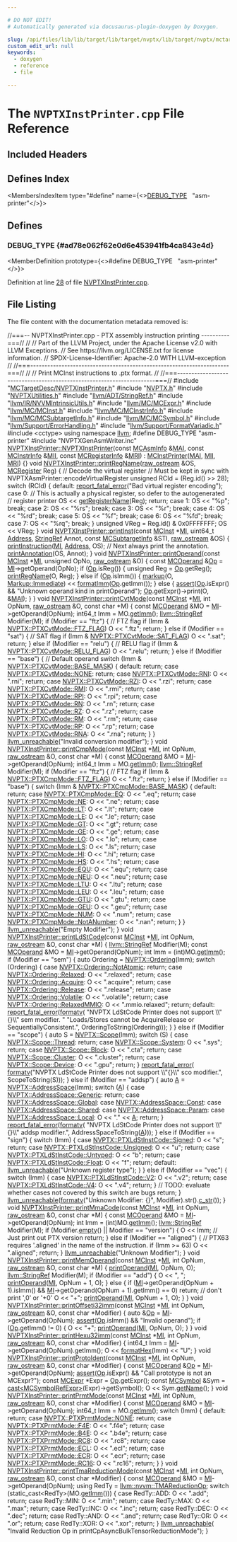 ```yaml
---

# DO NOT EDIT!
# Automatically generated via docusaurus-plugin-doxygen by Doxygen.

slug: /api/files/lib/lib/target/lib/target/nvptx/lib/target/nvptx/mctargetdesc/nvptxinstprinter-cpp
custom_edit_url: null
keywords:
  - doxygen
  - reference
  - file

---
```





# The `NVPTXInstPrinter.cpp` File Reference

<DoxygenPage pluginConfig={pluginConfig}>



## Included Headers

<IncludesList>
<IncludesListItem
  filePath="MCTargetDesc/NVPTXInstPrinter.h"
  permalink="/docs/api/files/lib/lib/target/lib/target/nvptx/lib/target/nvptx/mctargetdesc/nvptxinstprinter-h"
  isLocal="true" />
<IncludesListItem
  filePath="NVPTX.h"
  permalink="/docs/api/files/lib/lib/target/lib/target/nvptx/nvptx-h"
  isLocal="true" />
<IncludesListItem
  filePath="NVPTXUtilities.h"
  permalink="/docs/api/files/lib/lib/target/lib/target/nvptx/nvptxutilities-h"
  isLocal="true" />
<IncludesListItem
  filePath="llvm/ADT/StringRef.h"
  permalink="/docs/api/files/include/include/llvm/include/llvm/adt/stringref-h"
  isLocal="true" />
<IncludesListItem
  filePath="llvm/IR/NVVMIntrinsicUtils.h"
  permalink="/docs/api/files/include/include/llvm/include/llvm/ir/nvvmintrinsicutils-h"
  isLocal="true" />
<IncludesListItem
  filePath="llvm/MC/MCExpr.h"
  permalink="/docs/api/files/include/include/llvm/include/llvm/mc/mcexpr-h"
  isLocal="true" />
<IncludesListItem
  filePath="llvm/MC/MCInst.h"
  permalink="/docs/api/files/include/include/llvm/include/llvm/mc/mcinst-h"
  isLocal="true" />
<IncludesListItem
  filePath="llvm/MC/MCInstrInfo.h"
  permalink="/docs/api/files/include/include/llvm/include/llvm/mc/mcinstrinfo-h"
  isLocal="true" />
<IncludesListItem
  filePath="llvm/MC/MCSubtargetInfo.h"
  permalink="/docs/api/files/include/include/llvm/include/llvm/mc/mcsubtargetinfo-h"
  isLocal="true" />
<IncludesListItem
  filePath="llvm/MC/MCSymbol.h"
  permalink="/docs/api/files/include/include/llvm/include/llvm/mc/mcsymbol-h"
  isLocal="true" />
<IncludesListItem
  filePath="llvm/Support/ErrorHandling.h"
  permalink="/docs/api/files/include/include/llvm/include/llvm/support/errorhandling-h"
  isLocal="true" />
<IncludesListItem
  filePath="llvm/Support/FormatVariadic.h"
  permalink="/docs/api/files/include/include/llvm/include/llvm/support/formatvariadic-h"
  isLocal="true" />
<IncludesListItem
  filePath="cctype"
  permalink=""
  isLocal="false" />
<IncludesListItem
  filePath="NVPTXGenAsmWriter.inc"
  permalink=""
  isLocal="true" />
</IncludesList>

## Defines Index

<MembersIndex>

<MembersIndexItem
  type="#define"
  name={<><a href="#ad78e062f62e0d6e453941fb4ca843e4d">DEBUG&#95;TYPE</a>&nbsp;&nbsp;&nbsp;&quot;asm-printer&quot;</>}>
</MembersIndexItem>

</MembersIndex>


<SectionDefinition>

## Defines

### DEBUG&#95;TYPE {#ad78e062f62e0d6e453941fb4ca843e4d}

<MemberDefinition
  prototype={<>#define DEBUG&#95;TYPE&nbsp;&nbsp;&nbsp;&quot;asm-printer&quot;</>}>

Definition at line <a href="#l00028">28</a> of file <a href="/docs/api/files/lib/lib/target/lib/target/nvptx/lib/target/nvptx/mctargetdesc/nvptxinstprinter-cpp">NVPTXInstPrinter.cpp</a>.
</MemberDefinition>

</SectionDefinition>

## File Listing

The file content with the documentation metadata removed is:

<ProgramListing>

<Link id="l00001" /><CodeLine lineNumber="1"><Highlight kind="comment">//===-- NVPTXInstPrinter.cpp - PTX assembly instruction printing ----------===//</Highlight><Highlight kind="normal"></Highlight></CodeLine>
<Link id="l00002" /><CodeLine lineNumber="2"><Highlight kind="normal"></Highlight><Highlight kind="comment">//</Highlight><Highlight kind="normal"></Highlight></CodeLine>
<Link id="l00003" /><CodeLine lineNumber="3"><Highlight kind="normal"></Highlight><Highlight kind="comment">// Part of the LLVM Project, under the Apache License v2.0 with LLVM Exceptions.</Highlight><Highlight kind="normal"></Highlight></CodeLine>
<Link id="l00004" /><CodeLine lineNumber="4"><Highlight kind="normal"></Highlight><Highlight kind="comment">// See https://llvm.org/LICENSE.txt for license information.</Highlight><Highlight kind="normal"></Highlight></CodeLine>
<Link id="l00005" /><CodeLine lineNumber="5"><Highlight kind="normal"></Highlight><Highlight kind="comment">// SPDX-License-Identifier: Apache-2.0 WITH LLVM-exception</Highlight><Highlight kind="normal"></Highlight></CodeLine>
<Link id="l00006" /><CodeLine lineNumber="6"><Highlight kind="normal"></Highlight><Highlight kind="comment">//</Highlight><Highlight kind="normal"></Highlight></CodeLine>
<Link id="l00007" /><CodeLine lineNumber="7"><Highlight kind="normal"></Highlight><Highlight kind="comment">//===----------------------------------------------------------------------===//</Highlight><Highlight kind="normal"></Highlight></CodeLine>
<Link id="l00008" /><CodeLine lineNumber="8"><Highlight kind="normal"></Highlight><Highlight kind="comment">//</Highlight><Highlight kind="normal"></Highlight></CodeLine>
<Link id="l00009" /><CodeLine lineNumber="9"><Highlight kind="normal"></Highlight><Highlight kind="comment">// Print MCInst instructions to .ptx format.</Highlight><Highlight kind="normal"></Highlight></CodeLine>
<Link id="l00010" /><CodeLine lineNumber="10"><Highlight kind="normal"></Highlight><Highlight kind="comment">//</Highlight><Highlight kind="normal"></Highlight></CodeLine>
<Link id="l00011" /><CodeLine lineNumber="11"><Highlight kind="normal"></Highlight><Highlight kind="comment">//===----------------------------------------------------------------------===//</Highlight><Highlight kind="normal"></Highlight></CodeLine>
<Link id="l00012" /><CodeLine lineNumber="12"><Highlight kind="normal"></Highlight></CodeLine>
<Link id="l00013" /><CodeLine lineNumber="13"><Highlight kind="normal"></Highlight><Highlight kind="preprocessor">#include &quot;<a href="/docs/api/files/lib/lib/target/lib/target/nvptx/lib/target/nvptx/mctargetdesc/nvptxinstprinter-h">MCTargetDesc/NVPTXInstPrinter.h</a>&quot;</Highlight><Highlight kind="normal"></Highlight></CodeLine>
<Link id="l00014" /><CodeLine lineNumber="14"><Highlight kind="normal"></Highlight><Highlight kind="preprocessor">#include &quot;<a href="/docs/api/files/lib/lib/target/lib/target/nvptx/nvptx-h">NVPTX.h</a>&quot;</Highlight><Highlight kind="normal"></Highlight></CodeLine>
<Link id="l00015" /><CodeLine lineNumber="15"><Highlight kind="normal"></Highlight><Highlight kind="preprocessor">#include &quot;<a href="/docs/api/files/lib/lib/target/lib/target/nvptx/nvptxutilities-h">NVPTXUtilities.h</a>&quot;</Highlight><Highlight kind="normal"></Highlight></CodeLine>
<Link id="l00016" /><CodeLine lineNumber="16"><Highlight kind="normal"></Highlight><Highlight kind="preprocessor">#include &quot;<a href="/docs/api/files/include/include/llvm/include/llvm/adt/stringref-h">llvm/ADT/StringRef.h</a>&quot;</Highlight><Highlight kind="normal"></Highlight></CodeLine>
<Link id="l00017" /><CodeLine lineNumber="17"><Highlight kind="normal"></Highlight><Highlight kind="preprocessor">#include &quot;<a href="/docs/api/files/include/include/llvm/include/llvm/ir/nvvmintrinsicutils-h">llvm/IR/NVVMIntrinsicUtils.h</a>&quot;</Highlight><Highlight kind="normal"></Highlight></CodeLine>
<Link id="l00018" /><CodeLine lineNumber="18"><Highlight kind="normal"></Highlight><Highlight kind="preprocessor">#include &quot;<a href="/docs/api/files/include/include/llvm/include/llvm/mc/mcexpr-h">llvm/MC/MCExpr.h</a>&quot;</Highlight><Highlight kind="normal"></Highlight></CodeLine>
<Link id="l00019" /><CodeLine lineNumber="19"><Highlight kind="normal"></Highlight><Highlight kind="preprocessor">#include &quot;<a href="/docs/api/files/include/include/llvm/include/llvm/mc/mcinst-h">llvm/MC/MCInst.h</a>&quot;</Highlight><Highlight kind="normal"></Highlight></CodeLine>
<Link id="l00020" /><CodeLine lineNumber="20"><Highlight kind="normal"></Highlight><Highlight kind="preprocessor">#include &quot;<a href="/docs/api/files/include/include/llvm/include/llvm/mc/mcinstrinfo-h">llvm/MC/MCInstrInfo.h</a>&quot;</Highlight><Highlight kind="normal"></Highlight></CodeLine>
<Link id="l00021" /><CodeLine lineNumber="21"><Highlight kind="normal"></Highlight><Highlight kind="preprocessor">#include &quot;<a href="/docs/api/files/include/include/llvm/include/llvm/mc/mcsubtargetinfo-h">llvm/MC/MCSubtargetInfo.h</a>&quot;</Highlight><Highlight kind="normal"></Highlight></CodeLine>
<Link id="l00022" /><CodeLine lineNumber="22"><Highlight kind="normal"></Highlight><Highlight kind="preprocessor">#include &quot;<a href="/docs/api/files/include/include/llvm/include/llvm/mc/mcsymbol-h">llvm/MC/MCSymbol.h</a>&quot;</Highlight><Highlight kind="normal"></Highlight></CodeLine>
<Link id="l00023" /><CodeLine lineNumber="23"><Highlight kind="normal"></Highlight><Highlight kind="preprocessor">#include &quot;<a href="/docs/api/files/include/include/llvm/include/llvm/support/errorhandling-h">llvm/Support/ErrorHandling.h</a>&quot;</Highlight><Highlight kind="normal"></Highlight></CodeLine>
<Link id="l00024" /><CodeLine lineNumber="24"><Highlight kind="normal"></Highlight><Highlight kind="preprocessor">#include &quot;<a href="/docs/api/files/include/include/llvm/include/llvm/support/formatvariadic-h">llvm/Support/FormatVariadic.h</a>&quot;</Highlight><Highlight kind="normal"></Highlight></CodeLine>
<Link id="l00025" /><CodeLine lineNumber="25"><Highlight kind="normal"></Highlight><Highlight kind="preprocessor">#include &lt;cctype&gt;</Highlight><Highlight kind="normal"></Highlight></CodeLine>
<Link id="l00026" /><CodeLine lineNumber="26"><Highlight kind="normal"></Highlight><Highlight kind="keyword">using namespace </Highlight><Highlight kind="normal"><a href="/docs/api/namespaces/llvm">llvm</a>;</Highlight></CodeLine>
<Link id="l00027" /><CodeLine lineNumber="27"><Highlight kind="normal"></Highlight></CodeLine>
<Link id="l00028" /><CodeLine lineNumber="28" lineLink="#ad78e062f62e0d6e453941fb4ca843e4d"><Highlight kind="normal"></Highlight><Highlight kind="preprocessor">#define DEBUG&#95;TYPE &quot;asm-printer&quot;</Highlight><Highlight kind="normal"></Highlight></CodeLine>
<Link id="l00029" /><CodeLine lineNumber="29"><Highlight kind="normal"></Highlight></CodeLine>
<Link id="l00030" /><CodeLine lineNumber="30"><Highlight kind="normal"></Highlight><Highlight kind="preprocessor">#include &quot;NVPTXGenAsmWriter.inc&quot;</Highlight><Highlight kind="normal"></Highlight></CodeLine>
<Link id="l00031" /><CodeLine lineNumber="31"><Highlight kind="normal"></Highlight></CodeLine>
<Link id="l00032" /><CodeLine lineNumber="32" lineLink="/docs/api/classes/llvm/nvptxinstprinter/#add610a318df0bfbeaa50f84cc18da163"><Highlight kind="normal"><a href="/docs/api/classes/llvm/nvptxinstprinter/#add610a318df0bfbeaa50f84cc18da163">NVPTXInstPrinter::NVPTXInstPrinter</a>(</Highlight><Highlight kind="keyword">const</Highlight><Highlight kind="normal"> <a href="/docs/api/classes/llvm/mcasminfo">MCAsmInfo</a> &amp;<a href="/docs/api/classes/llvm/mcinstprinter/#aacb2bfbafa57a37e627bf1334d349bc6">MAI</a>, </Highlight><Highlight kind="keyword">const</Highlight><Highlight kind="normal"> <a href="/docs/api/classes/llvm/mcinstrinfo">MCInstrInfo</a> &amp;<a href="/docs/api/classes/llvm/mcinstprinter/#a41acdb280262403252bc72f6d3f23f7a">MII</a>,</Highlight></CodeLine>
<Link id="l00033" /><CodeLine lineNumber="33"><Highlight kind="normal">                                   </Highlight><Highlight kind="keyword">const</Highlight><Highlight kind="normal"> <a href="/docs/api/classes/llvm/mcregisterinfo">MCRegisterInfo</a> &amp;<a href="/docs/api/classes/llvm/mcinstprinter/#aaaeadf26b0e3ae38625c5469231bbce6">MRI</a>)</Highlight></CodeLine>
<Link id="l00034" /><CodeLine lineNumber="34"><Highlight kind="normal">    : <a href="/docs/api/classes/llvm/mcinstprinter/#af0525fc87f3e2054109908599d21098d">MCInstPrinter</a>(<a href="/docs/api/classes/llvm/mcinstprinter/#aacb2bfbafa57a37e627bf1334d349bc6">MAI</a>, <a href="/docs/api/classes/llvm/mcinstprinter/#a41acdb280262403252bc72f6d3f23f7a">MII</a>, <a href="/docs/api/classes/llvm/mcinstprinter/#aaaeadf26b0e3ae38625c5469231bbce6">MRI</a>) &#123;&#125;</Highlight></CodeLine>
<Link id="l00035" /><CodeLine lineNumber="35"><Highlight kind="normal"></Highlight></CodeLine>
<Link id="l00036" /><CodeLine lineNumber="36" lineLink="/docs/api/classes/llvm/nvptxinstprinter/#a325f3f862e862f63dc27e75f52eaa4a5"><Highlight kind="normal"></Highlight><Highlight kind="keywordtype">void</Highlight><Highlight kind="normal"> <a href="/docs/api/classes/llvm/nvptxinstprinter/#a325f3f862e862f63dc27e75f52eaa4a5">NVPTXInstPrinter::printRegName</a>(<a href="/docs/api/classes/llvm/raw-ostream">raw&#95;ostream</a> &amp;OS, <a href="/docs/api/classes/llvm/mcregister">MCRegister</a> Reg) &#123;</Highlight></CodeLine>
<Link id="l00037" /><CodeLine lineNumber="37"><Highlight kind="normal">  </Highlight><Highlight kind="comment">// Decode the virtual register</Highlight><Highlight kind="normal"></Highlight></CodeLine>
<Link id="l00038" /><CodeLine lineNumber="38"><Highlight kind="normal">  </Highlight><Highlight kind="comment">// Must be kept in sync with NVPTXAsmPrinter::encodeVirtualRegister</Highlight><Highlight kind="normal"></Highlight></CodeLine>
<Link id="l00039" /><CodeLine lineNumber="39"><Highlight kind="normal">  </Highlight><Highlight kind="keywordtype">unsigned</Highlight><Highlight kind="normal"> RCId = (Reg.id() &gt;&gt; 28);</Highlight></CodeLine>
<Link id="l00040" /><CodeLine lineNumber="40"><Highlight kind="normal">  </Highlight><Highlight kind="keywordflow">switch</Highlight><Highlight kind="normal"> (RCId) &#123;</Highlight></CodeLine>
<Link id="l00041" /><CodeLine lineNumber="41"><Highlight kind="normal">  </Highlight><Highlight kind="keywordflow">default</Highlight><Highlight kind="normal">: <a href="/docs/api/namespaces/llvm/#a7f2a3d4dcfee70225988aec53ff1e173">report&#95;fatal&#95;error</a>(</Highlight><Highlight kind="stringliteral">&quot;Bad virtual register encoding&quot;</Highlight><Highlight kind="normal">);</Highlight></CodeLine>
<Link id="l00042" /><CodeLine lineNumber="42"><Highlight kind="normal">  </Highlight><Highlight kind="keywordflow">case</Highlight><Highlight kind="normal"> 0:</Highlight></CodeLine>
<Link id="l00043" /><CodeLine lineNumber="43"><Highlight kind="normal">    </Highlight><Highlight kind="comment">// This is actually a physical register, so defer to the autogenerated</Highlight><Highlight kind="normal"></Highlight></CodeLine>
<Link id="l00044" /><CodeLine lineNumber="44"><Highlight kind="normal">    </Highlight><Highlight kind="comment">// register printer</Highlight><Highlight kind="normal"></Highlight></CodeLine>
<Link id="l00045" /><CodeLine lineNumber="45"><Highlight kind="normal">    OS &lt;&lt; <a href="/docs/api/classes/llvm/nvptxinstprinter/#aa021e0896ced10e79b81454e4186a7f2">getRegisterName</a>(Reg);</Highlight></CodeLine>
<Link id="l00046" /><CodeLine lineNumber="46"><Highlight kind="normal">    </Highlight><Highlight kind="keywordflow">return</Highlight><Highlight kind="normal">;</Highlight></CodeLine>
<Link id="l00047" /><CodeLine lineNumber="47"><Highlight kind="normal">  </Highlight><Highlight kind="keywordflow">case</Highlight><Highlight kind="normal"> 1:</Highlight></CodeLine>
<Link id="l00048" /><CodeLine lineNumber="48"><Highlight kind="normal">    OS &lt;&lt; </Highlight><Highlight kind="stringliteral">&quot;%p&quot;</Highlight><Highlight kind="normal">;</Highlight></CodeLine>
<Link id="l00049" /><CodeLine lineNumber="49"><Highlight kind="normal">    </Highlight><Highlight kind="keywordflow">break</Highlight><Highlight kind="normal">;</Highlight></CodeLine>
<Link id="l00050" /><CodeLine lineNumber="50"><Highlight kind="normal">  </Highlight><Highlight kind="keywordflow">case</Highlight><Highlight kind="normal"> 2:</Highlight></CodeLine>
<Link id="l00051" /><CodeLine lineNumber="51"><Highlight kind="normal">    OS &lt;&lt; </Highlight><Highlight kind="stringliteral">&quot;%rs&quot;</Highlight><Highlight kind="normal">;</Highlight></CodeLine>
<Link id="l00052" /><CodeLine lineNumber="52"><Highlight kind="normal">    </Highlight><Highlight kind="keywordflow">break</Highlight><Highlight kind="normal">;</Highlight></CodeLine>
<Link id="l00053" /><CodeLine lineNumber="53"><Highlight kind="normal">  </Highlight><Highlight kind="keywordflow">case</Highlight><Highlight kind="normal"> 3:</Highlight></CodeLine>
<Link id="l00054" /><CodeLine lineNumber="54"><Highlight kind="normal">    OS &lt;&lt; </Highlight><Highlight kind="stringliteral">&quot;%r&quot;</Highlight><Highlight kind="normal">;</Highlight></CodeLine>
<Link id="l00055" /><CodeLine lineNumber="55"><Highlight kind="normal">    </Highlight><Highlight kind="keywordflow">break</Highlight><Highlight kind="normal">;</Highlight></CodeLine>
<Link id="l00056" /><CodeLine lineNumber="56"><Highlight kind="normal">  </Highlight><Highlight kind="keywordflow">case</Highlight><Highlight kind="normal"> 4:</Highlight></CodeLine>
<Link id="l00057" /><CodeLine lineNumber="57"><Highlight kind="normal">    OS &lt;&lt; </Highlight><Highlight kind="stringliteral">&quot;%rd&quot;</Highlight><Highlight kind="normal">;</Highlight></CodeLine>
<Link id="l00058" /><CodeLine lineNumber="58"><Highlight kind="normal">    </Highlight><Highlight kind="keywordflow">break</Highlight><Highlight kind="normal">;</Highlight></CodeLine>
<Link id="l00059" /><CodeLine lineNumber="59"><Highlight kind="normal">  </Highlight><Highlight kind="keywordflow">case</Highlight><Highlight kind="normal"> 5:</Highlight></CodeLine>
<Link id="l00060" /><CodeLine lineNumber="60"><Highlight kind="normal">    OS &lt;&lt; </Highlight><Highlight kind="stringliteral">&quot;%f&quot;</Highlight><Highlight kind="normal">;</Highlight></CodeLine>
<Link id="l00061" /><CodeLine lineNumber="61"><Highlight kind="normal">    </Highlight><Highlight kind="keywordflow">break</Highlight><Highlight kind="normal">;</Highlight></CodeLine>
<Link id="l00062" /><CodeLine lineNumber="62"><Highlight kind="normal">  </Highlight><Highlight kind="keywordflow">case</Highlight><Highlight kind="normal"> 6:</Highlight></CodeLine>
<Link id="l00063" /><CodeLine lineNumber="63"><Highlight kind="normal">    OS &lt;&lt; </Highlight><Highlight kind="stringliteral">&quot;%fd&quot;</Highlight><Highlight kind="normal">;</Highlight></CodeLine>
<Link id="l00064" /><CodeLine lineNumber="64"><Highlight kind="normal">    </Highlight><Highlight kind="keywordflow">break</Highlight><Highlight kind="normal">;</Highlight></CodeLine>
<Link id="l00065" /><CodeLine lineNumber="65"><Highlight kind="normal">  </Highlight><Highlight kind="keywordflow">case</Highlight><Highlight kind="normal"> 7:</Highlight></CodeLine>
<Link id="l00066" /><CodeLine lineNumber="66"><Highlight kind="normal">    OS &lt;&lt; </Highlight><Highlight kind="stringliteral">&quot;%rq&quot;</Highlight><Highlight kind="normal">;</Highlight></CodeLine>
<Link id="l00067" /><CodeLine lineNumber="67"><Highlight kind="normal">    </Highlight><Highlight kind="keywordflow">break</Highlight><Highlight kind="normal">;</Highlight></CodeLine>
<Link id="l00068" /><CodeLine lineNumber="68"><Highlight kind="normal">  &#125;</Highlight></CodeLine>
<Link id="l00069" /><CodeLine lineNumber="69"><Highlight kind="normal"></Highlight></CodeLine>
<Link id="l00070" /><CodeLine lineNumber="70"><Highlight kind="normal">  </Highlight><Highlight kind="keywordtype">unsigned</Highlight><Highlight kind="normal"> VReg = Reg.id() &amp; 0x0FFFFFFF;</Highlight></CodeLine>
<Link id="l00071" /><CodeLine lineNumber="71"><Highlight kind="normal">  OS &lt;&lt; VReg;</Highlight></CodeLine>
<Link id="l00072" /><CodeLine lineNumber="72"><Highlight kind="normal">&#125;</Highlight></CodeLine>
<Link id="l00073" /><CodeLine lineNumber="73"><Highlight kind="normal"></Highlight></CodeLine>
<Link id="l00074" /><CodeLine lineNumber="74" lineLink="/docs/api/classes/llvm/nvptxinstprinter/#ad8b1b771eb418dde21dc5f500a78b3d1"><Highlight kind="normal"></Highlight><Highlight kind="keywordtype">void</Highlight><Highlight kind="normal"> <a href="/docs/api/classes/llvm/nvptxinstprinter/#ad8b1b771eb418dde21dc5f500a78b3d1">NVPTXInstPrinter::printInst</a>(</Highlight><Highlight kind="keyword">const</Highlight><Highlight kind="normal"> <a href="/docs/api/classes/llvm/mcinst">MCInst</a> &#42;<a href="/docs/api/files/lib/lib/codegen/lib/codegen/globalisel/irtranslator-cpp/#abe44dfdea65b4f7e11e0a608ab708b76">MI</a>, uint64&#95;t <a href="/docs/api/namespaces/llvm/#a8e02bbea14c70bab55fbc1384e1472d9add7bf230fde8d4836917806aff6a6b27">Address</a>,</Highlight></CodeLine>
<Link id="l00075" /><CodeLine lineNumber="75"><Highlight kind="normal">                                 <a href="/docs/api/classes/llvm/stringref">StringRef</a> Annot, </Highlight><Highlight kind="keyword">const</Highlight><Highlight kind="normal"> <a href="/docs/api/classes/llvm/mcsubtargetinfo">MCSubtargetInfo</a> &amp;STI,</Highlight></CodeLine>
<Link id="l00076" /><CodeLine lineNumber="76"><Highlight kind="normal">                                 <a href="/docs/api/classes/llvm/raw-ostream">raw&#95;ostream</a> &amp;OS) &#123;</Highlight></CodeLine>
<Link id="l00077" /><CodeLine lineNumber="77"><Highlight kind="normal">  <a href="/docs/api/classes/llvm/nvptxinstprinter/#a5c9536a3db8fada0bcea366a136d39be">printInstruction</a>(<a href="/docs/api/files/lib/lib/codegen/lib/codegen/globalisel/irtranslator-cpp/#abe44dfdea65b4f7e11e0a608ab708b76">MI</a>, <a href="/docs/api/namespaces/llvm/#a8e02bbea14c70bab55fbc1384e1472d9add7bf230fde8d4836917806aff6a6b27">Address</a>, OS);</Highlight></CodeLine>
<Link id="l00078" /><CodeLine lineNumber="78"><Highlight kind="normal"></Highlight></CodeLine>
<Link id="l00079" /><CodeLine lineNumber="79"><Highlight kind="normal">  </Highlight><Highlight kind="comment">// Next always print the annotation.</Highlight><Highlight kind="normal"></Highlight></CodeLine>
<Link id="l00080" /><CodeLine lineNumber="80"><Highlight kind="normal">  <a href="/docs/api/classes/llvm/mcinstprinter/#aab90c946a08959c165433b2c125895ea">printAnnotation</a>(OS, Annot);</Highlight></CodeLine>
<Link id="l00081" /><CodeLine lineNumber="81"><Highlight kind="normal">&#125;</Highlight></CodeLine>
<Link id="l00082" /><CodeLine lineNumber="82"><Highlight kind="normal"></Highlight></CodeLine>
<Link id="l00083" /><CodeLine lineNumber="83" lineLink="/docs/api/classes/llvm/nvptxinstprinter/#aee685621f62068066a69335b0d3c0e20"><Highlight kind="normal"></Highlight><Highlight kind="keywordtype">void</Highlight><Highlight kind="normal"> <a href="/docs/api/classes/llvm/nvptxinstprinter/#aee685621f62068066a69335b0d3c0e20">NVPTXInstPrinter::printOperand</a>(</Highlight><Highlight kind="keyword">const</Highlight><Highlight kind="normal"> <a href="/docs/api/classes/llvm/mcinst">MCInst</a> &#42;<a href="/docs/api/files/lib/lib/codegen/lib/codegen/globalisel/irtranslator-cpp/#abe44dfdea65b4f7e11e0a608ab708b76">MI</a>, </Highlight><Highlight kind="keywordtype">unsigned</Highlight><Highlight kind="normal"> OpNo,</Highlight></CodeLine>
<Link id="l00084" /><CodeLine lineNumber="84"><Highlight kind="normal">                                    <a href="/docs/api/classes/llvm/raw-ostream">raw&#95;ostream</a> &amp;O) &#123;</Highlight></CodeLine>
<Link id="l00085" /><CodeLine lineNumber="85"><Highlight kind="normal">  </Highlight><Highlight kind="keyword">const</Highlight><Highlight kind="normal"> <a href="/docs/api/classes/llvm/mcoperand">MCOperand</a> &amp;<a href="/docs/api/namespaces/llvm/#ab471937b9a227e70c7fe8bd9604014d6">Op</a> = <a href="/docs/api/files/lib/lib/codegen/lib/codegen/globalisel/irtranslator-cpp/#abe44dfdea65b4f7e11e0a608ab708b76">MI</a>-&gt;getOperand(OpNo);</Highlight></CodeLine>
<Link id="l00086" /><CodeLine lineNumber="86"><Highlight kind="normal">  </Highlight><Highlight kind="keywordflow">if</Highlight><Highlight kind="normal"> (<a href="/docs/api/namespaces/llvm/#ab471937b9a227e70c7fe8bd9604014d6">Op</a>.isReg()) &#123;</Highlight></CodeLine>
<Link id="l00087" /><CodeLine lineNumber="87"><Highlight kind="normal">    </Highlight><Highlight kind="keywordtype">unsigned</Highlight><Highlight kind="normal"> Reg = <a href="/docs/api/namespaces/llvm/#ab471937b9a227e70c7fe8bd9604014d6">Op</a>.getReg();</Highlight></CodeLine>
<Link id="l00088" /><CodeLine lineNumber="88"><Highlight kind="normal">    <a href="/docs/api/classes/llvm/nvptxinstprinter/#a325f3f862e862f63dc27e75f52eaa4a5">printRegName</a>(O, Reg);</Highlight></CodeLine>
<Link id="l00089" /><CodeLine lineNumber="89"><Highlight kind="normal">  &#125; </Highlight><Highlight kind="keywordflow">else</Highlight><Highlight kind="normal"> </Highlight><Highlight kind="keywordflow">if</Highlight><Highlight kind="normal"> (<a href="/docs/api/namespaces/llvm/#ab471937b9a227e70c7fe8bd9604014d6">Op</a>.isImm()) &#123;</Highlight></CodeLine>
<Link id="l00090" /><CodeLine lineNumber="90"><Highlight kind="normal">    <a href="/docs/api/classes/llvm/mcinstprinter/#a00c158b4d63bb4b8cc91e6cfb0150341">markup</a>(O, <a href="/docs/api/classes/llvm/mcinstprinter/#a4e0302b2f7a78c8741bc07ca7655b859a43f6615bbb2c40a5306ff804094420b1">Markup::Immediate</a>) &lt;&lt; <a href="/docs/api/classes/llvm/mcinstprinter/#ab13fc5e3f3dc12bc75fe3d764b832812">formatImm</a>(<a href="/docs/api/namespaces/llvm/#ab471937b9a227e70c7fe8bd9604014d6">Op</a>.getImm());</Highlight></CodeLine>
<Link id="l00091" /><CodeLine lineNumber="91"><Highlight kind="normal">  &#125; </Highlight><Highlight kind="keywordflow">else</Highlight><Highlight kind="normal"> &#123;</Highlight></CodeLine>
<Link id="l00092" /><CodeLine lineNumber="92"><Highlight kind="normal">    <a href="/docs/api/files/lib/lib/target/lib/target/amdgpu/silowercontrolflow-cpp/#a4868c5d81c5ccc98c47aeab6244346a0">assert</a>(<a href="/docs/api/namespaces/llvm/#ab471937b9a227e70c7fe8bd9604014d6">Op</a>.isExpr() &amp;&amp; </Highlight><Highlight kind="stringliteral">&quot;Unknown operand kind in printOperand&quot;</Highlight><Highlight kind="normal">);</Highlight></CodeLine>
<Link id="l00093" /><CodeLine lineNumber="93"><Highlight kind="normal">    <a href="/docs/api/namespaces/llvm/#ab471937b9a227e70c7fe8bd9604014d6">Op</a>.getExpr()-&gt;print(O, &amp;<a href="/docs/api/classes/llvm/mcinstprinter/#aacb2bfbafa57a37e627bf1334d349bc6">MAI</a>);</Highlight></CodeLine>
<Link id="l00094" /><CodeLine lineNumber="94"><Highlight kind="normal">  &#125;</Highlight></CodeLine>
<Link id="l00095" /><CodeLine lineNumber="95"><Highlight kind="normal">&#125;</Highlight></CodeLine>
<Link id="l00096" /><CodeLine lineNumber="96"><Highlight kind="normal"></Highlight></CodeLine>
<Link id="l00097" /><CodeLine lineNumber="97" lineLink="/docs/api/classes/llvm/nvptxinstprinter/#a50a7f4f14fc6e4860074ecf819bcc1a2"><Highlight kind="normal"></Highlight><Highlight kind="keywordtype">void</Highlight><Highlight kind="normal"> <a href="/docs/api/classes/llvm/nvptxinstprinter/#a50a7f4f14fc6e4860074ecf819bcc1a2">NVPTXInstPrinter::printCvtMode</a>(</Highlight><Highlight kind="keyword">const</Highlight><Highlight kind="normal"> <a href="/docs/api/classes/llvm/mcinst">MCInst</a> &#42;<a href="/docs/api/files/lib/lib/codegen/lib/codegen/globalisel/irtranslator-cpp/#abe44dfdea65b4f7e11e0a608ab708b76">MI</a>, </Highlight><Highlight kind="keywordtype">int</Highlight><Highlight kind="normal"> OpNum, <a href="/docs/api/classes/llvm/raw-ostream">raw&#95;ostream</a> &amp;O,</Highlight></CodeLine>
<Link id="l00098" /><CodeLine lineNumber="98"><Highlight kind="normal">                                    </Highlight><Highlight kind="keyword">const</Highlight><Highlight kind="normal"> </Highlight><Highlight kind="keywordtype">char</Highlight><Highlight kind="normal"> &#42;M) &#123;</Highlight></CodeLine>
<Link id="l00099" /><CodeLine lineNumber="99"><Highlight kind="normal">  </Highlight><Highlight kind="keyword">const</Highlight><Highlight kind="normal"> <a href="/docs/api/classes/llvm/mcoperand">MCOperand</a> &amp;MO = <a href="/docs/api/files/lib/lib/codegen/lib/codegen/globalisel/irtranslator-cpp/#abe44dfdea65b4f7e11e0a608ab708b76">MI</a>-&gt;getOperand(OpNum);</Highlight></CodeLine>
<Link id="l00100" /><CodeLine lineNumber="100"><Highlight kind="normal">  int64&#95;t Imm = MO.<a href="/docs/api/classes/llvm/mcoperand/#a4509c43893edc940979f690c468664c1">getImm</a>();</Highlight></CodeLine>
<Link id="l00101" /><CodeLine lineNumber="101"><Highlight kind="normal">  <a href="/docs/api/classes/llvm/stringref">llvm::StringRef</a> Modifier(M);</Highlight></CodeLine>
<Link id="l00102" /><CodeLine lineNumber="102"><Highlight kind="normal"></Highlight></CodeLine>
<Link id="l00103" /><CodeLine lineNumber="103"><Highlight kind="normal">  </Highlight><Highlight kind="keywordflow">if</Highlight><Highlight kind="normal"> (Modifier == </Highlight><Highlight kind="stringliteral">&quot;ftz&quot;</Highlight><Highlight kind="normal">) &#123;</Highlight></CodeLine>
<Link id="l00104" /><CodeLine lineNumber="104"><Highlight kind="normal">    </Highlight><Highlight kind="comment">// FTZ flag</Highlight><Highlight kind="normal"></Highlight></CodeLine>
<Link id="l00105" /><CodeLine lineNumber="105"><Highlight kind="normal">    </Highlight><Highlight kind="keywordflow">if</Highlight><Highlight kind="normal"> (Imm &amp; <a href="/docs/api/namespaces/llvm/nvptx/ptxcvtmode/#ad81eb7557182862503894d8bc5e8328fa67202a3a62f543ff3715278c8b2501ce">NVPTX::PTXCvtMode::FTZ&#95;FLAG</a>)</Highlight></CodeLine>
<Link id="l00106" /><CodeLine lineNumber="106"><Highlight kind="normal">      O &lt;&lt; </Highlight><Highlight kind="stringliteral">&quot;.ftz&quot;</Highlight><Highlight kind="normal">;</Highlight></CodeLine>
<Link id="l00107" /><CodeLine lineNumber="107"><Highlight kind="normal">    </Highlight><Highlight kind="keywordflow">return</Highlight><Highlight kind="normal">;</Highlight></CodeLine>
<Link id="l00108" /><CodeLine lineNumber="108"><Highlight kind="normal">  &#125; </Highlight><Highlight kind="keywordflow">else</Highlight><Highlight kind="normal"> </Highlight><Highlight kind="keywordflow">if</Highlight><Highlight kind="normal"> (Modifier == </Highlight><Highlight kind="stringliteral">&quot;sat&quot;</Highlight><Highlight kind="normal">) &#123;</Highlight></CodeLine>
<Link id="l00109" /><CodeLine lineNumber="109"><Highlight kind="normal">    </Highlight><Highlight kind="comment">// SAT flag</Highlight><Highlight kind="normal"></Highlight></CodeLine>
<Link id="l00110" /><CodeLine lineNumber="110"><Highlight kind="normal">    </Highlight><Highlight kind="keywordflow">if</Highlight><Highlight kind="normal"> (Imm &amp; <a href="/docs/api/namespaces/llvm/nvptx/ptxcvtmode/#ad81eb7557182862503894d8bc5e8328faf56ccec2a2d66a2acff262e6a4bbeb92">NVPTX::PTXCvtMode::SAT&#95;FLAG</a>)</Highlight></CodeLine>
<Link id="l00111" /><CodeLine lineNumber="111"><Highlight kind="normal">      O &lt;&lt; </Highlight><Highlight kind="stringliteral">&quot;.sat&quot;</Highlight><Highlight kind="normal">;</Highlight></CodeLine>
<Link id="l00112" /><CodeLine lineNumber="112"><Highlight kind="normal">    </Highlight><Highlight kind="keywordflow">return</Highlight><Highlight kind="normal">;</Highlight></CodeLine>
<Link id="l00113" /><CodeLine lineNumber="113"><Highlight kind="normal">  &#125; </Highlight><Highlight kind="keywordflow">else</Highlight><Highlight kind="normal"> </Highlight><Highlight kind="keywordflow">if</Highlight><Highlight kind="normal"> (Modifier == </Highlight><Highlight kind="stringliteral">&quot;relu&quot;</Highlight><Highlight kind="normal">) &#123;</Highlight></CodeLine>
<Link id="l00114" /><CodeLine lineNumber="114"><Highlight kind="normal">    </Highlight><Highlight kind="comment">// RELU flag</Highlight><Highlight kind="normal"></Highlight></CodeLine>
<Link id="l00115" /><CodeLine lineNumber="115"><Highlight kind="normal">    </Highlight><Highlight kind="keywordflow">if</Highlight><Highlight kind="normal"> (Imm &amp; <a href="/docs/api/namespaces/llvm/nvptx/ptxcvtmode/#ad81eb7557182862503894d8bc5e8328fa4aa66cc61939fc9ebdc3d49e2f7a497a">NVPTX::PTXCvtMode::RELU&#95;FLAG</a>)</Highlight></CodeLine>
<Link id="l00116" /><CodeLine lineNumber="116"><Highlight kind="normal">      O &lt;&lt; </Highlight><Highlight kind="stringliteral">&quot;.relu&quot;</Highlight><Highlight kind="normal">;</Highlight></CodeLine>
<Link id="l00117" /><CodeLine lineNumber="117"><Highlight kind="normal">    </Highlight><Highlight kind="keywordflow">return</Highlight><Highlight kind="normal">;</Highlight></CodeLine>
<Link id="l00118" /><CodeLine lineNumber="118"><Highlight kind="normal">  &#125; </Highlight><Highlight kind="keywordflow">else</Highlight><Highlight kind="normal"> </Highlight><Highlight kind="keywordflow">if</Highlight><Highlight kind="normal"> (Modifier == </Highlight><Highlight kind="stringliteral">&quot;base&quot;</Highlight><Highlight kind="normal">) &#123;</Highlight></CodeLine>
<Link id="l00119" /><CodeLine lineNumber="119"><Highlight kind="normal">    </Highlight><Highlight kind="comment">// Default operand</Highlight><Highlight kind="normal"></Highlight></CodeLine>
<Link id="l00120" /><CodeLine lineNumber="120"><Highlight kind="normal">    </Highlight><Highlight kind="keywordflow">switch</Highlight><Highlight kind="normal"> (Imm &amp; <a href="/docs/api/namespaces/llvm/nvptx/ptxcvtmode/#ad81eb7557182862503894d8bc5e8328fa8acdd9ed8bf28d44e7b0716a089c83ce">NVPTX::PTXCvtMode::BASE&#95;MASK</a>) &#123;</Highlight></CodeLine>
<Link id="l00121" /><CodeLine lineNumber="121"><Highlight kind="normal">    </Highlight><Highlight kind="keywordflow">default</Highlight><Highlight kind="normal">:</Highlight></CodeLine>
<Link id="l00122" /><CodeLine lineNumber="122"><Highlight kind="normal">      </Highlight><Highlight kind="keywordflow">return</Highlight><Highlight kind="normal">;</Highlight></CodeLine>
<Link id="l00123" /><CodeLine lineNumber="123"><Highlight kind="normal">    </Highlight><Highlight kind="keywordflow">case</Highlight><Highlight kind="normal"> <a href="/docs/api/namespaces/llvm/nvptx/ptxcvtmode/#ad81eb7557182862503894d8bc5e8328fa8cbf1f847ac9629989d7daaa6dc57c66">NVPTX::PTXCvtMode::NONE</a>:</Highlight></CodeLine>
<Link id="l00124" /><CodeLine lineNumber="124"><Highlight kind="normal">      </Highlight><Highlight kind="keywordflow">return</Highlight><Highlight kind="normal">;</Highlight></CodeLine>
<Link id="l00125" /><CodeLine lineNumber="125"><Highlight kind="normal">    </Highlight><Highlight kind="keywordflow">case</Highlight><Highlight kind="normal"> <a href="/docs/api/namespaces/llvm/nvptx/ptxcvtmode/#ad81eb7557182862503894d8bc5e8328fa083f763df45b766bd308be4101529bd4">NVPTX::PTXCvtMode::RNI</a>:</Highlight></CodeLine>
<Link id="l00126" /><CodeLine lineNumber="126"><Highlight kind="normal">      O &lt;&lt; </Highlight><Highlight kind="stringliteral">&quot;.rni&quot;</Highlight><Highlight kind="normal">;</Highlight></CodeLine>
<Link id="l00127" /><CodeLine lineNumber="127"><Highlight kind="normal">      </Highlight><Highlight kind="keywordflow">return</Highlight><Highlight kind="normal">;</Highlight></CodeLine>
<Link id="l00128" /><CodeLine lineNumber="128"><Highlight kind="normal">    </Highlight><Highlight kind="keywordflow">case</Highlight><Highlight kind="normal"> <a href="/docs/api/namespaces/llvm/nvptx/ptxcvtmode/#ad81eb7557182862503894d8bc5e8328faa495048e332a657aa1fd09005ca374e3">NVPTX::PTXCvtMode::RZI</a>:</Highlight></CodeLine>
<Link id="l00129" /><CodeLine lineNumber="129"><Highlight kind="normal">      O &lt;&lt; </Highlight><Highlight kind="stringliteral">&quot;.rzi&quot;</Highlight><Highlight kind="normal">;</Highlight></CodeLine>
<Link id="l00130" /><CodeLine lineNumber="130"><Highlight kind="normal">      </Highlight><Highlight kind="keywordflow">return</Highlight><Highlight kind="normal">;</Highlight></CodeLine>
<Link id="l00131" /><CodeLine lineNumber="131"><Highlight kind="normal">    </Highlight><Highlight kind="keywordflow">case</Highlight><Highlight kind="normal"> <a href="/docs/api/namespaces/llvm/nvptx/ptxcvtmode/#ad81eb7557182862503894d8bc5e8328fa5916b6d1eac7f30c7f7f84e2a3f79af6">NVPTX::PTXCvtMode::RMI</a>:</Highlight></CodeLine>
<Link id="l00132" /><CodeLine lineNumber="132"><Highlight kind="normal">      O &lt;&lt; </Highlight><Highlight kind="stringliteral">&quot;.rmi&quot;</Highlight><Highlight kind="normal">;</Highlight></CodeLine>
<Link id="l00133" /><CodeLine lineNumber="133"><Highlight kind="normal">      </Highlight><Highlight kind="keywordflow">return</Highlight><Highlight kind="normal">;</Highlight></CodeLine>
<Link id="l00134" /><CodeLine lineNumber="134"><Highlight kind="normal">    </Highlight><Highlight kind="keywordflow">case</Highlight><Highlight kind="normal"> <a href="/docs/api/namespaces/llvm/nvptx/ptxcvtmode/#ad81eb7557182862503894d8bc5e8328fabed14095422ca68c13ae216fe4edb9c3">NVPTX::PTXCvtMode::RPI</a>:</Highlight></CodeLine>
<Link id="l00135" /><CodeLine lineNumber="135"><Highlight kind="normal">      O &lt;&lt; </Highlight><Highlight kind="stringliteral">&quot;.rpi&quot;</Highlight><Highlight kind="normal">;</Highlight></CodeLine>
<Link id="l00136" /><CodeLine lineNumber="136"><Highlight kind="normal">      </Highlight><Highlight kind="keywordflow">return</Highlight><Highlight kind="normal">;</Highlight></CodeLine>
<Link id="l00137" /><CodeLine lineNumber="137"><Highlight kind="normal">    </Highlight><Highlight kind="keywordflow">case</Highlight><Highlight kind="normal"> <a href="/docs/api/namespaces/llvm/nvptx/ptxcvtmode/#ad81eb7557182862503894d8bc5e8328fa3075a56e6cfcf4ac3328185fa11201b4">NVPTX::PTXCvtMode::RN</a>:</Highlight></CodeLine>
<Link id="l00138" /><CodeLine lineNumber="138"><Highlight kind="normal">      O &lt;&lt; </Highlight><Highlight kind="stringliteral">&quot;.rn&quot;</Highlight><Highlight kind="normal">;</Highlight></CodeLine>
<Link id="l00139" /><CodeLine lineNumber="139"><Highlight kind="normal">      </Highlight><Highlight kind="keywordflow">return</Highlight><Highlight kind="normal">;</Highlight></CodeLine>
<Link id="l00140" /><CodeLine lineNumber="140"><Highlight kind="normal">    </Highlight><Highlight kind="keywordflow">case</Highlight><Highlight kind="normal"> <a href="/docs/api/namespaces/llvm/nvptx/ptxcvtmode/#ad81eb7557182862503894d8bc5e8328fadf6cb3d17aeace3749932c7166e349cc">NVPTX::PTXCvtMode::RZ</a>:</Highlight></CodeLine>
<Link id="l00141" /><CodeLine lineNumber="141"><Highlight kind="normal">      O &lt;&lt; </Highlight><Highlight kind="stringliteral">&quot;.rz&quot;</Highlight><Highlight kind="normal">;</Highlight></CodeLine>
<Link id="l00142" /><CodeLine lineNumber="142"><Highlight kind="normal">      </Highlight><Highlight kind="keywordflow">return</Highlight><Highlight kind="normal">;</Highlight></CodeLine>
<Link id="l00143" /><CodeLine lineNumber="143"><Highlight kind="normal">    </Highlight><Highlight kind="keywordflow">case</Highlight><Highlight kind="normal"> <a href="/docs/api/namespaces/llvm/nvptx/ptxcvtmode/#ad81eb7557182862503894d8bc5e8328fab649a92948d9ef9d051acb0681fea44a">NVPTX::PTXCvtMode::RM</a>:</Highlight></CodeLine>
<Link id="l00144" /><CodeLine lineNumber="144"><Highlight kind="normal">      O &lt;&lt; </Highlight><Highlight kind="stringliteral">&quot;.rm&quot;</Highlight><Highlight kind="normal">;</Highlight></CodeLine>
<Link id="l00145" /><CodeLine lineNumber="145"><Highlight kind="normal">      </Highlight><Highlight kind="keywordflow">return</Highlight><Highlight kind="normal">;</Highlight></CodeLine>
<Link id="l00146" /><CodeLine lineNumber="146"><Highlight kind="normal">    </Highlight><Highlight kind="keywordflow">case</Highlight><Highlight kind="normal"> <a href="/docs/api/namespaces/llvm/nvptx/ptxcvtmode/#ad81eb7557182862503894d8bc5e8328fa8b204d090788e956d6011920f4916191">NVPTX::PTXCvtMode::RP</a>:</Highlight></CodeLine>
<Link id="l00147" /><CodeLine lineNumber="147"><Highlight kind="normal">      O &lt;&lt; </Highlight><Highlight kind="stringliteral">&quot;.rp&quot;</Highlight><Highlight kind="normal">;</Highlight></CodeLine>
<Link id="l00148" /><CodeLine lineNumber="148"><Highlight kind="normal">      </Highlight><Highlight kind="keywordflow">return</Highlight><Highlight kind="normal">;</Highlight></CodeLine>
<Link id="l00149" /><CodeLine lineNumber="149"><Highlight kind="normal">    </Highlight><Highlight kind="keywordflow">case</Highlight><Highlight kind="normal"> <a href="/docs/api/namespaces/llvm/nvptx/ptxcvtmode/#ad81eb7557182862503894d8bc5e8328fad96be88264769b164b2cfc0c3a2ad4f0">NVPTX::PTXCvtMode::RNA</a>:</Highlight></CodeLine>
<Link id="l00150" /><CodeLine lineNumber="150"><Highlight kind="normal">      O &lt;&lt; </Highlight><Highlight kind="stringliteral">&quot;.rna&quot;</Highlight><Highlight kind="normal">;</Highlight></CodeLine>
<Link id="l00151" /><CodeLine lineNumber="151"><Highlight kind="normal">      </Highlight><Highlight kind="keywordflow">return</Highlight><Highlight kind="normal">;</Highlight></CodeLine>
<Link id="l00152" /><CodeLine lineNumber="152"><Highlight kind="normal">    &#125;</Highlight></CodeLine>
<Link id="l00153" /><CodeLine lineNumber="153"><Highlight kind="normal">  &#125;</Highlight></CodeLine>
<Link id="l00154" /><CodeLine lineNumber="154"><Highlight kind="normal">  <a href="/docs/api/files/include/include/llvm/include/llvm/support/errorhandling-h/#ace243f5c25697a1107cce46626b3dc94">llvm&#95;unreachable</a>(</Highlight><Highlight kind="stringliteral">&quot;Invalid conversion modifier&quot;</Highlight><Highlight kind="normal">);</Highlight></CodeLine>
<Link id="l00155" /><CodeLine lineNumber="155"><Highlight kind="normal">&#125;</Highlight></CodeLine>
<Link id="l00156" /><CodeLine lineNumber="156"><Highlight kind="normal"></Highlight></CodeLine>
<Link id="l00157" /><CodeLine lineNumber="157" lineLink="/docs/api/classes/llvm/nvptxinstprinter/#a16ae666a17bdc764ac1502f3cf8abf82"><Highlight kind="normal"></Highlight><Highlight kind="keywordtype">void</Highlight><Highlight kind="normal"> <a href="/docs/api/classes/llvm/nvptxinstprinter/#a16ae666a17bdc764ac1502f3cf8abf82">NVPTXInstPrinter::printCmpMode</a>(</Highlight><Highlight kind="keyword">const</Highlight><Highlight kind="normal"> <a href="/docs/api/classes/llvm/mcinst">MCInst</a> &#42;<a href="/docs/api/files/lib/lib/codegen/lib/codegen/globalisel/irtranslator-cpp/#abe44dfdea65b4f7e11e0a608ab708b76">MI</a>, </Highlight><Highlight kind="keywordtype">int</Highlight><Highlight kind="normal"> OpNum, <a href="/docs/api/classes/llvm/raw-ostream">raw&#95;ostream</a> &amp;O,</Highlight></CodeLine>
<Link id="l00158" /><CodeLine lineNumber="158"><Highlight kind="normal">                                    </Highlight><Highlight kind="keyword">const</Highlight><Highlight kind="normal"> </Highlight><Highlight kind="keywordtype">char</Highlight><Highlight kind="normal"> &#42;M) &#123;</Highlight></CodeLine>
<Link id="l00159" /><CodeLine lineNumber="159"><Highlight kind="normal">  </Highlight><Highlight kind="keyword">const</Highlight><Highlight kind="normal"> <a href="/docs/api/classes/llvm/mcoperand">MCOperand</a> &amp;MO = <a href="/docs/api/files/lib/lib/codegen/lib/codegen/globalisel/irtranslator-cpp/#abe44dfdea65b4f7e11e0a608ab708b76">MI</a>-&gt;getOperand(OpNum);</Highlight></CodeLine>
<Link id="l00160" /><CodeLine lineNumber="160"><Highlight kind="normal">  int64&#95;t Imm = MO.<a href="/docs/api/classes/llvm/mcoperand/#a4509c43893edc940979f690c468664c1">getImm</a>();</Highlight></CodeLine>
<Link id="l00161" /><CodeLine lineNumber="161"><Highlight kind="normal">  <a href="/docs/api/classes/llvm/stringref">llvm::StringRef</a> Modifier(M);</Highlight></CodeLine>
<Link id="l00162" /><CodeLine lineNumber="162"><Highlight kind="normal"></Highlight></CodeLine>
<Link id="l00163" /><CodeLine lineNumber="163"><Highlight kind="normal">  </Highlight><Highlight kind="keywordflow">if</Highlight><Highlight kind="normal"> (Modifier == </Highlight><Highlight kind="stringliteral">&quot;ftz&quot;</Highlight><Highlight kind="normal">) &#123;</Highlight></CodeLine>
<Link id="l00164" /><CodeLine lineNumber="164"><Highlight kind="normal">    </Highlight><Highlight kind="comment">// FTZ flag</Highlight><Highlight kind="normal"></Highlight></CodeLine>
<Link id="l00165" /><CodeLine lineNumber="165"><Highlight kind="normal">    </Highlight><Highlight kind="keywordflow">if</Highlight><Highlight kind="normal"> (Imm &amp; <a href="/docs/api/namespaces/llvm/nvptx/ptxcmpmode/#a13b9c6223f7f34fde0411c28a2bc8ee0a758150fd7bba5b66467c54d6b19ad955">NVPTX::PTXCmpMode::FTZ&#95;FLAG</a>)</Highlight></CodeLine>
<Link id="l00166" /><CodeLine lineNumber="166"><Highlight kind="normal">      O &lt;&lt; </Highlight><Highlight kind="stringliteral">&quot;.ftz&quot;</Highlight><Highlight kind="normal">;</Highlight></CodeLine>
<Link id="l00167" /><CodeLine lineNumber="167"><Highlight kind="normal">    </Highlight><Highlight kind="keywordflow">return</Highlight><Highlight kind="normal">;</Highlight></CodeLine>
<Link id="l00168" /><CodeLine lineNumber="168"><Highlight kind="normal">  &#125; </Highlight><Highlight kind="keywordflow">else</Highlight><Highlight kind="normal"> </Highlight><Highlight kind="keywordflow">if</Highlight><Highlight kind="normal"> (Modifier == </Highlight><Highlight kind="stringliteral">&quot;base&quot;</Highlight><Highlight kind="normal">) &#123;</Highlight></CodeLine>
<Link id="l00169" /><CodeLine lineNumber="169"><Highlight kind="normal">    </Highlight><Highlight kind="keywordflow">switch</Highlight><Highlight kind="normal"> (Imm &amp; <a href="/docs/api/namespaces/llvm/nvptx/ptxcmpmode/#a13b9c6223f7f34fde0411c28a2bc8ee0aff8fa3951685e03f1c35a0485177bce5">NVPTX::PTXCmpMode::BASE&#95;MASK</a>) &#123;</Highlight></CodeLine>
<Link id="l00170" /><CodeLine lineNumber="170"><Highlight kind="normal">    </Highlight><Highlight kind="keywordflow">default</Highlight><Highlight kind="normal">:</Highlight></CodeLine>
<Link id="l00171" /><CodeLine lineNumber="171"><Highlight kind="normal">      </Highlight><Highlight kind="keywordflow">return</Highlight><Highlight kind="normal">;</Highlight></CodeLine>
<Link id="l00172" /><CodeLine lineNumber="172"><Highlight kind="normal">    </Highlight><Highlight kind="keywordflow">case</Highlight><Highlight kind="normal"> <a href="/docs/api/namespaces/llvm/nvptx/ptxcmpmode/#a13b9c6223f7f34fde0411c28a2bc8ee0a95a112fe7edf18c283c77bc3efbac271">NVPTX::PTXCmpMode::EQ</a>:</Highlight></CodeLine>
<Link id="l00173" /><CodeLine lineNumber="173"><Highlight kind="normal">      O &lt;&lt; </Highlight><Highlight kind="stringliteral">&quot;.eq&quot;</Highlight><Highlight kind="normal">;</Highlight></CodeLine>
<Link id="l00174" /><CodeLine lineNumber="174"><Highlight kind="normal">      </Highlight><Highlight kind="keywordflow">return</Highlight><Highlight kind="normal">;</Highlight></CodeLine>
<Link id="l00175" /><CodeLine lineNumber="175"><Highlight kind="normal">    </Highlight><Highlight kind="keywordflow">case</Highlight><Highlight kind="normal"> <a href="/docs/api/namespaces/llvm/nvptx/ptxcmpmode/#a13b9c6223f7f34fde0411c28a2bc8ee0a232e3ed0d438bc5b5d04be6b10ede062">NVPTX::PTXCmpMode::NE</a>:</Highlight></CodeLine>
<Link id="l00176" /><CodeLine lineNumber="176"><Highlight kind="normal">      O &lt;&lt; </Highlight><Highlight kind="stringliteral">&quot;.ne&quot;</Highlight><Highlight kind="normal">;</Highlight></CodeLine>
<Link id="l00177" /><CodeLine lineNumber="177"><Highlight kind="normal">      </Highlight><Highlight kind="keywordflow">return</Highlight><Highlight kind="normal">;</Highlight></CodeLine>
<Link id="l00178" /><CodeLine lineNumber="178"><Highlight kind="normal">    </Highlight><Highlight kind="keywordflow">case</Highlight><Highlight kind="normal"> <a href="/docs/api/namespaces/llvm/nvptx/ptxcmpmode/#a13b9c6223f7f34fde0411c28a2bc8ee0a917330a4b818fee6aa57b78229cd8cb9">NVPTX::PTXCmpMode::LT</a>:</Highlight></CodeLine>
<Link id="l00179" /><CodeLine lineNumber="179"><Highlight kind="normal">      O &lt;&lt; </Highlight><Highlight kind="stringliteral">&quot;.lt&quot;</Highlight><Highlight kind="normal">;</Highlight></CodeLine>
<Link id="l00180" /><CodeLine lineNumber="180"><Highlight kind="normal">      </Highlight><Highlight kind="keywordflow">return</Highlight><Highlight kind="normal">;</Highlight></CodeLine>
<Link id="l00181" /><CodeLine lineNumber="181"><Highlight kind="normal">    </Highlight><Highlight kind="keywordflow">case</Highlight><Highlight kind="normal"> <a href="/docs/api/namespaces/llvm/nvptx/ptxcmpmode/#a13b9c6223f7f34fde0411c28a2bc8ee0ad0cb6878fca84c807d3bbf5b6db7c2c8">NVPTX::PTXCmpMode::LE</a>:</Highlight></CodeLine>
<Link id="l00182" /><CodeLine lineNumber="182"><Highlight kind="normal">      O &lt;&lt; </Highlight><Highlight kind="stringliteral">&quot;.le&quot;</Highlight><Highlight kind="normal">;</Highlight></CodeLine>
<Link id="l00183" /><CodeLine lineNumber="183"><Highlight kind="normal">      </Highlight><Highlight kind="keywordflow">return</Highlight><Highlight kind="normal">;</Highlight></CodeLine>
<Link id="l00184" /><CodeLine lineNumber="184"><Highlight kind="normal">    </Highlight><Highlight kind="keywordflow">case</Highlight><Highlight kind="normal"> <a href="/docs/api/namespaces/llvm/nvptx/ptxcmpmode/#a13b9c6223f7f34fde0411c28a2bc8ee0a500606b24afd32dddd744668203e0844">NVPTX::PTXCmpMode::GT</a>:</Highlight></CodeLine>
<Link id="l00185" /><CodeLine lineNumber="185"><Highlight kind="normal">      O &lt;&lt; </Highlight><Highlight kind="stringliteral">&quot;.gt&quot;</Highlight><Highlight kind="normal">;</Highlight></CodeLine>
<Link id="l00186" /><CodeLine lineNumber="186"><Highlight kind="normal">      </Highlight><Highlight kind="keywordflow">return</Highlight><Highlight kind="normal">;</Highlight></CodeLine>
<Link id="l00187" /><CodeLine lineNumber="187"><Highlight kind="normal">    </Highlight><Highlight kind="keywordflow">case</Highlight><Highlight kind="normal"> <a href="/docs/api/namespaces/llvm/nvptx/ptxcmpmode/#a13b9c6223f7f34fde0411c28a2bc8ee0a209408ccb79d7d053b49afd27a864c48">NVPTX::PTXCmpMode::GE</a>:</Highlight></CodeLine>
<Link id="l00188" /><CodeLine lineNumber="188"><Highlight kind="normal">      O &lt;&lt; </Highlight><Highlight kind="stringliteral">&quot;.ge&quot;</Highlight><Highlight kind="normal">;</Highlight></CodeLine>
<Link id="l00189" /><CodeLine lineNumber="189"><Highlight kind="normal">      </Highlight><Highlight kind="keywordflow">return</Highlight><Highlight kind="normal">;</Highlight></CodeLine>
<Link id="l00190" /><CodeLine lineNumber="190"><Highlight kind="normal">    </Highlight><Highlight kind="keywordflow">case</Highlight><Highlight kind="normal"> <a href="/docs/api/namespaces/llvm/nvptx/ptxcmpmode/#a13b9c6223f7f34fde0411c28a2bc8ee0aec0e060810c296828df5ef91f837cc34">NVPTX::PTXCmpMode::LO</a>:</Highlight></CodeLine>
<Link id="l00191" /><CodeLine lineNumber="191"><Highlight kind="normal">      O &lt;&lt; </Highlight><Highlight kind="stringliteral">&quot;.lo&quot;</Highlight><Highlight kind="normal">;</Highlight></CodeLine>
<Link id="l00192" /><CodeLine lineNumber="192"><Highlight kind="normal">      </Highlight><Highlight kind="keywordflow">return</Highlight><Highlight kind="normal">;</Highlight></CodeLine>
<Link id="l00193" /><CodeLine lineNumber="193"><Highlight kind="normal">    </Highlight><Highlight kind="keywordflow">case</Highlight><Highlight kind="normal"> <a href="/docs/api/namespaces/llvm/nvptx/ptxcmpmode/#a13b9c6223f7f34fde0411c28a2bc8ee0a2036bf073ac9808f2a91d1d0a8c46c78">NVPTX::PTXCmpMode::LS</a>:</Highlight></CodeLine>
<Link id="l00194" /><CodeLine lineNumber="194"><Highlight kind="normal">      O &lt;&lt; </Highlight><Highlight kind="stringliteral">&quot;.ls&quot;</Highlight><Highlight kind="normal">;</Highlight></CodeLine>
<Link id="l00195" /><CodeLine lineNumber="195"><Highlight kind="normal">      </Highlight><Highlight kind="keywordflow">return</Highlight><Highlight kind="normal">;</Highlight></CodeLine>
<Link id="l00196" /><CodeLine lineNumber="196"><Highlight kind="normal">    </Highlight><Highlight kind="keywordflow">case</Highlight><Highlight kind="normal"> <a href="/docs/api/namespaces/llvm/nvptx/ptxcmpmode/#a13b9c6223f7f34fde0411c28a2bc8ee0afae14537ddfd57bef4bdd061a18b52d8">NVPTX::PTXCmpMode::HI</a>:</Highlight></CodeLine>
<Link id="l00197" /><CodeLine lineNumber="197"><Highlight kind="normal">      O &lt;&lt; </Highlight><Highlight kind="stringliteral">&quot;.hi&quot;</Highlight><Highlight kind="normal">;</Highlight></CodeLine>
<Link id="l00198" /><CodeLine lineNumber="198"><Highlight kind="normal">      </Highlight><Highlight kind="keywordflow">return</Highlight><Highlight kind="normal">;</Highlight></CodeLine>
<Link id="l00199" /><CodeLine lineNumber="199"><Highlight kind="normal">    </Highlight><Highlight kind="keywordflow">case</Highlight><Highlight kind="normal"> <a href="/docs/api/namespaces/llvm/nvptx/ptxcmpmode/#a13b9c6223f7f34fde0411c28a2bc8ee0adcc6f0db88848479e5ff392e0ef14345">NVPTX::PTXCmpMode::HS</a>:</Highlight></CodeLine>
<Link id="l00200" /><CodeLine lineNumber="200"><Highlight kind="normal">      O &lt;&lt; </Highlight><Highlight kind="stringliteral">&quot;.hs&quot;</Highlight><Highlight kind="normal">;</Highlight></CodeLine>
<Link id="l00201" /><CodeLine lineNumber="201"><Highlight kind="normal">      </Highlight><Highlight kind="keywordflow">return</Highlight><Highlight kind="normal">;</Highlight></CodeLine>
<Link id="l00202" /><CodeLine lineNumber="202"><Highlight kind="normal">    </Highlight><Highlight kind="keywordflow">case</Highlight><Highlight kind="normal"> <a href="/docs/api/namespaces/llvm/nvptx/ptxcmpmode/#a13b9c6223f7f34fde0411c28a2bc8ee0a3b2b04c56b3656982e567cdbdb55ae59">NVPTX::PTXCmpMode::EQU</a>:</Highlight></CodeLine>
<Link id="l00203" /><CodeLine lineNumber="203"><Highlight kind="normal">      O &lt;&lt; </Highlight><Highlight kind="stringliteral">&quot;.equ&quot;</Highlight><Highlight kind="normal">;</Highlight></CodeLine>
<Link id="l00204" /><CodeLine lineNumber="204"><Highlight kind="normal">      </Highlight><Highlight kind="keywordflow">return</Highlight><Highlight kind="normal">;</Highlight></CodeLine>
<Link id="l00205" /><CodeLine lineNumber="205"><Highlight kind="normal">    </Highlight><Highlight kind="keywordflow">case</Highlight><Highlight kind="normal"> <a href="/docs/api/namespaces/llvm/nvptx/ptxcmpmode/#a13b9c6223f7f34fde0411c28a2bc8ee0aba81ab23b0cd29030778cf451227e560">NVPTX::PTXCmpMode::NEU</a>:</Highlight></CodeLine>
<Link id="l00206" /><CodeLine lineNumber="206"><Highlight kind="normal">      O &lt;&lt; </Highlight><Highlight kind="stringliteral">&quot;.neu&quot;</Highlight><Highlight kind="normal">;</Highlight></CodeLine>
<Link id="l00207" /><CodeLine lineNumber="207"><Highlight kind="normal">      </Highlight><Highlight kind="keywordflow">return</Highlight><Highlight kind="normal">;</Highlight></CodeLine>
<Link id="l00208" /><CodeLine lineNumber="208"><Highlight kind="normal">    </Highlight><Highlight kind="keywordflow">case</Highlight><Highlight kind="normal"> <a href="/docs/api/namespaces/llvm/nvptx/ptxcmpmode/#a13b9c6223f7f34fde0411c28a2bc8ee0a1bcf28497855f4e05ef5f76f1923a6b7">NVPTX::PTXCmpMode::LTU</a>:</Highlight></CodeLine>
<Link id="l00209" /><CodeLine lineNumber="209"><Highlight kind="normal">      O &lt;&lt; </Highlight><Highlight kind="stringliteral">&quot;.ltu&quot;</Highlight><Highlight kind="normal">;</Highlight></CodeLine>
<Link id="l00210" /><CodeLine lineNumber="210"><Highlight kind="normal">      </Highlight><Highlight kind="keywordflow">return</Highlight><Highlight kind="normal">;</Highlight></CodeLine>
<Link id="l00211" /><CodeLine lineNumber="211"><Highlight kind="normal">    </Highlight><Highlight kind="keywordflow">case</Highlight><Highlight kind="normal"> <a href="/docs/api/namespaces/llvm/nvptx/ptxcmpmode/#a13b9c6223f7f34fde0411c28a2bc8ee0afde8aad84dc143cdddd37459c9530ab5">NVPTX::PTXCmpMode::LEU</a>:</Highlight></CodeLine>
<Link id="l00212" /><CodeLine lineNumber="212"><Highlight kind="normal">      O &lt;&lt; </Highlight><Highlight kind="stringliteral">&quot;.leu&quot;</Highlight><Highlight kind="normal">;</Highlight></CodeLine>
<Link id="l00213" /><CodeLine lineNumber="213"><Highlight kind="normal">      </Highlight><Highlight kind="keywordflow">return</Highlight><Highlight kind="normal">;</Highlight></CodeLine>
<Link id="l00214" /><CodeLine lineNumber="214"><Highlight kind="normal">    </Highlight><Highlight kind="keywordflow">case</Highlight><Highlight kind="normal"> <a href="/docs/api/namespaces/llvm/nvptx/ptxcmpmode/#a13b9c6223f7f34fde0411c28a2bc8ee0acf846f2e27af83da4cdfd2de6d922876">NVPTX::PTXCmpMode::GTU</a>:</Highlight></CodeLine>
<Link id="l00215" /><CodeLine lineNumber="215"><Highlight kind="normal">      O &lt;&lt; </Highlight><Highlight kind="stringliteral">&quot;.gtu&quot;</Highlight><Highlight kind="normal">;</Highlight></CodeLine>
<Link id="l00216" /><CodeLine lineNumber="216"><Highlight kind="normal">      </Highlight><Highlight kind="keywordflow">return</Highlight><Highlight kind="normal">;</Highlight></CodeLine>
<Link id="l00217" /><CodeLine lineNumber="217"><Highlight kind="normal">    </Highlight><Highlight kind="keywordflow">case</Highlight><Highlight kind="normal"> <a href="/docs/api/namespaces/llvm/nvptx/ptxcmpmode/#a13b9c6223f7f34fde0411c28a2bc8ee0a2f10cfe93bda926b5a6912d5fdf67f8d">NVPTX::PTXCmpMode::GEU</a>:</Highlight></CodeLine>
<Link id="l00218" /><CodeLine lineNumber="218"><Highlight kind="normal">      O &lt;&lt; </Highlight><Highlight kind="stringliteral">&quot;.geu&quot;</Highlight><Highlight kind="normal">;</Highlight></CodeLine>
<Link id="l00219" /><CodeLine lineNumber="219"><Highlight kind="normal">      </Highlight><Highlight kind="keywordflow">return</Highlight><Highlight kind="normal">;</Highlight></CodeLine>
<Link id="l00220" /><CodeLine lineNumber="220"><Highlight kind="normal">    </Highlight><Highlight kind="keywordflow">case</Highlight><Highlight kind="normal"> <a href="/docs/api/namespaces/llvm/nvptx/ptxcmpmode/#a13b9c6223f7f34fde0411c28a2bc8ee0a599ad87701c1a00f5252b9c168956b07">NVPTX::PTXCmpMode::NUM</a>:</Highlight></CodeLine>
<Link id="l00221" /><CodeLine lineNumber="221"><Highlight kind="normal">      O &lt;&lt; </Highlight><Highlight kind="stringliteral">&quot;.num&quot;</Highlight><Highlight kind="normal">;</Highlight></CodeLine>
<Link id="l00222" /><CodeLine lineNumber="222"><Highlight kind="normal">      </Highlight><Highlight kind="keywordflow">return</Highlight><Highlight kind="normal">;</Highlight></CodeLine>
<Link id="l00223" /><CodeLine lineNumber="223"><Highlight kind="normal">    </Highlight><Highlight kind="keywordflow">case</Highlight><Highlight kind="normal"> <a href="/docs/api/namespaces/llvm/nvptx/ptxcmpmode/#a13b9c6223f7f34fde0411c28a2bc8ee0aad5a4067b2200b72a4dd80587e609f4d">NVPTX::PTXCmpMode::NotANumber</a>:</Highlight></CodeLine>
<Link id="l00224" /><CodeLine lineNumber="224"><Highlight kind="normal">      O &lt;&lt; </Highlight><Highlight kind="stringliteral">&quot;.nan&quot;</Highlight><Highlight kind="normal">;</Highlight></CodeLine>
<Link id="l00225" /><CodeLine lineNumber="225"><Highlight kind="normal">      </Highlight><Highlight kind="keywordflow">return</Highlight><Highlight kind="normal">;</Highlight></CodeLine>
<Link id="l00226" /><CodeLine lineNumber="226"><Highlight kind="normal">    &#125;</Highlight></CodeLine>
<Link id="l00227" /><CodeLine lineNumber="227"><Highlight kind="normal">  &#125;</Highlight></CodeLine>
<Link id="l00228" /><CodeLine lineNumber="228"><Highlight kind="normal">  <a href="/docs/api/files/include/include/llvm/include/llvm/support/errorhandling-h/#ace243f5c25697a1107cce46626b3dc94">llvm&#95;unreachable</a>(</Highlight><Highlight kind="stringliteral">&quot;Empty Modifier&quot;</Highlight><Highlight kind="normal">);</Highlight></CodeLine>
<Link id="l00229" /><CodeLine lineNumber="229"><Highlight kind="normal">&#125;</Highlight></CodeLine>
<Link id="l00230" /><CodeLine lineNumber="230"><Highlight kind="normal"></Highlight></CodeLine>
<Link id="l00231" /><CodeLine lineNumber="231" lineLink="/docs/api/classes/llvm/nvptxinstprinter/#a5ea07a6e607185c1c5fb016102e02029"><Highlight kind="normal"></Highlight><Highlight kind="keywordtype">void</Highlight><Highlight kind="normal"> <a href="/docs/api/classes/llvm/nvptxinstprinter/#a5ea07a6e607185c1c5fb016102e02029">NVPTXInstPrinter::printLdStCode</a>(</Highlight><Highlight kind="keyword">const</Highlight><Highlight kind="normal"> <a href="/docs/api/classes/llvm/mcinst">MCInst</a> &#42;<a href="/docs/api/files/lib/lib/codegen/lib/codegen/globalisel/irtranslator-cpp/#abe44dfdea65b4f7e11e0a608ab708b76">MI</a>, </Highlight><Highlight kind="keywordtype">int</Highlight><Highlight kind="normal"> OpNum,</Highlight></CodeLine>
<Link id="l00232" /><CodeLine lineNumber="232"><Highlight kind="normal">                                     <a href="/docs/api/classes/llvm/raw-ostream">raw&#95;ostream</a> &amp;O, </Highlight><Highlight kind="keyword">const</Highlight><Highlight kind="normal"> </Highlight><Highlight kind="keywordtype">char</Highlight><Highlight kind="normal"> &#42;M) &#123;</Highlight></CodeLine>
<Link id="l00233" /><CodeLine lineNumber="233"><Highlight kind="normal">  <a href="/docs/api/classes/llvm/stringref">llvm::StringRef</a> Modifier(M);</Highlight></CodeLine>
<Link id="l00234" /><CodeLine lineNumber="234"><Highlight kind="normal">  </Highlight><Highlight kind="keyword">const</Highlight><Highlight kind="normal"> <a href="/docs/api/classes/llvm/mcoperand">MCOperand</a> &amp;MO = <a href="/docs/api/files/lib/lib/codegen/lib/codegen/globalisel/irtranslator-cpp/#abe44dfdea65b4f7e11e0a608ab708b76">MI</a>-&gt;getOperand(OpNum);</Highlight></CodeLine>
<Link id="l00235" /><CodeLine lineNumber="235"><Highlight kind="normal">  </Highlight><Highlight kind="keywordtype">int</Highlight><Highlight kind="normal"> Imm = (int)MO.<a href="/docs/api/classes/llvm/mcoperand/#a4509c43893edc940979f690c468664c1">getImm</a>();</Highlight></CodeLine>
<Link id="l00236" /><CodeLine lineNumber="236"><Highlight kind="normal">  </Highlight><Highlight kind="keywordflow">if</Highlight><Highlight kind="normal"> (Modifier == </Highlight><Highlight kind="stringliteral">&quot;sem&quot;</Highlight><Highlight kind="normal">) &#123;</Highlight></CodeLine>
<Link id="l00237" /><CodeLine lineNumber="237"><Highlight kind="normal">    </Highlight><Highlight kind="keyword">auto</Highlight><Highlight kind="normal"> Ordering = <a href="/docs/api/namespaces/llvm/nvptx/#adcf87377f3df8d9008825b7fc46f4f01">NVPTX::Ordering</a>(Imm);</Highlight></CodeLine>
<Link id="l00238" /><CodeLine lineNumber="238"><Highlight kind="normal">    </Highlight><Highlight kind="keywordflow">switch</Highlight><Highlight kind="normal"> (Ordering) &#123;</Highlight></CodeLine>
<Link id="l00239" /><CodeLine lineNumber="239"><Highlight kind="normal">    </Highlight><Highlight kind="keywordflow">case</Highlight><Highlight kind="normal"> <a href="/docs/api/namespaces/llvm/nvptx/#adcf87377f3df8d9008825b7fc46f4f01a8392068ab98bc624c0f367e662639412">NVPTX::Ordering::NotAtomic</a>:</Highlight></CodeLine>
<Link id="l00240" /><CodeLine lineNumber="240"><Highlight kind="normal">      </Highlight><Highlight kind="keywordflow">return</Highlight><Highlight kind="normal">;</Highlight></CodeLine>
<Link id="l00241" /><CodeLine lineNumber="241"><Highlight kind="normal">    </Highlight><Highlight kind="keywordflow">case</Highlight><Highlight kind="normal"> <a href="/docs/api/namespaces/llvm/nvptx/#adcf87377f3df8d9008825b7fc46f4f01a1897d7bdf307cfe860a93305d7b53f2d">NVPTX::Ordering::Relaxed</a>:</Highlight></CodeLine>
<Link id="l00242" /><CodeLine lineNumber="242"><Highlight kind="normal">      O &lt;&lt; </Highlight><Highlight kind="stringliteral">&quot;.relaxed&quot;</Highlight><Highlight kind="normal">;</Highlight></CodeLine>
<Link id="l00243" /><CodeLine lineNumber="243"><Highlight kind="normal">      </Highlight><Highlight kind="keywordflow">return</Highlight><Highlight kind="normal">;</Highlight></CodeLine>
<Link id="l00244" /><CodeLine lineNumber="244"><Highlight kind="normal">    </Highlight><Highlight kind="keywordflow">case</Highlight><Highlight kind="normal"> <a href="/docs/api/namespaces/llvm/nvptx/#adcf87377f3df8d9008825b7fc46f4f01a049c4a51b6abaec68a318a3167fffab0">NVPTX::Ordering::Acquire</a>:</Highlight></CodeLine>
<Link id="l00245" /><CodeLine lineNumber="245"><Highlight kind="normal">      O &lt;&lt; </Highlight><Highlight kind="stringliteral">&quot;.acquire&quot;</Highlight><Highlight kind="normal">;</Highlight></CodeLine>
<Link id="l00246" /><CodeLine lineNumber="246"><Highlight kind="normal">      </Highlight><Highlight kind="keywordflow">return</Highlight><Highlight kind="normal">;</Highlight></CodeLine>
<Link id="l00247" /><CodeLine lineNumber="247"><Highlight kind="normal">    </Highlight><Highlight kind="keywordflow">case</Highlight><Highlight kind="normal"> <a href="/docs/api/namespaces/llvm/nvptx/#adcf87377f3df8d9008825b7fc46f4f01ac9b2103fef41f5e9b1d44dc5beb90f81">NVPTX::Ordering::Release</a>:</Highlight></CodeLine>
<Link id="l00248" /><CodeLine lineNumber="248"><Highlight kind="normal">      O &lt;&lt; </Highlight><Highlight kind="stringliteral">&quot;.release&quot;</Highlight><Highlight kind="normal">;</Highlight></CodeLine>
<Link id="l00249" /><CodeLine lineNumber="249"><Highlight kind="normal">      </Highlight><Highlight kind="keywordflow">return</Highlight><Highlight kind="normal">;</Highlight></CodeLine>
<Link id="l00250" /><CodeLine lineNumber="250"><Highlight kind="normal">    </Highlight><Highlight kind="keywordflow">case</Highlight><Highlight kind="normal"> <a href="/docs/api/namespaces/llvm/nvptx/#adcf87377f3df8d9008825b7fc46f4f01abccad5ae872ddb0c9b447c03602e8eab">NVPTX::Ordering::Volatile</a>:</Highlight></CodeLine>
<Link id="l00251" /><CodeLine lineNumber="251"><Highlight kind="normal">      O &lt;&lt; </Highlight><Highlight kind="stringliteral">&quot;.volatile&quot;</Highlight><Highlight kind="normal">;</Highlight></CodeLine>
<Link id="l00252" /><CodeLine lineNumber="252"><Highlight kind="normal">      </Highlight><Highlight kind="keywordflow">return</Highlight><Highlight kind="normal">;</Highlight></CodeLine>
<Link id="l00253" /><CodeLine lineNumber="253"><Highlight kind="normal">    </Highlight><Highlight kind="keywordflow">case</Highlight><Highlight kind="normal"> <a href="/docs/api/namespaces/llvm/nvptx/#adcf87377f3df8d9008825b7fc46f4f01a00c1ec0cc5d8e908c81e0f31af1aac13">NVPTX::Ordering::RelaxedMMIO</a>:</Highlight></CodeLine>
<Link id="l00254" /><CodeLine lineNumber="254"><Highlight kind="normal">      O &lt;&lt; </Highlight><Highlight kind="stringliteral">&quot;.mmio.relaxed&quot;</Highlight><Highlight kind="normal">;</Highlight></CodeLine>
<Link id="l00255" /><CodeLine lineNumber="255"><Highlight kind="normal">      </Highlight><Highlight kind="keywordflow">return</Highlight><Highlight kind="normal">;</Highlight></CodeLine>
<Link id="l00256" /><CodeLine lineNumber="256"><Highlight kind="normal">    </Highlight><Highlight kind="keywordflow">default</Highlight><Highlight kind="normal">:</Highlight></CodeLine>
<Link id="l00257" /><CodeLine lineNumber="257"><Highlight kind="normal">      <a href="/docs/api/namespaces/llvm/#a7f2a3d4dcfee70225988aec53ff1e173">report&#95;fatal&#95;error</a>(<a href="/docs/api/namespaces/llvm/#a653cce37b80c03eebe7a00520a8eabb6">formatv</a>(</Highlight></CodeLine>
<Link id="l00258" /><CodeLine lineNumber="258"><Highlight kind="normal">          </Highlight><Highlight kind="stringliteral">&quot;NVPTX LdStCode Printer does not support \\&quot;&#123;&#125;\\&quot; sem modifier. &quot;</Highlight><Highlight kind="normal"></Highlight></CodeLine>
<Link id="l00259" /><CodeLine lineNumber="259"><Highlight kind="normal">          </Highlight><Highlight kind="stringliteral">&quot;Loads/Stores cannot be AcquireRelease or SequentiallyConsistent.&quot;</Highlight><Highlight kind="normal">,</Highlight></CodeLine>
<Link id="l00260" /><CodeLine lineNumber="260"><Highlight kind="normal">          OrderingToString(Ordering)));</Highlight></CodeLine>
<Link id="l00261" /><CodeLine lineNumber="261"><Highlight kind="normal">    &#125;</Highlight></CodeLine>
<Link id="l00262" /><CodeLine lineNumber="262"><Highlight kind="normal">  &#125; </Highlight><Highlight kind="keywordflow">else</Highlight><Highlight kind="normal"> </Highlight><Highlight kind="keywordflow">if</Highlight><Highlight kind="normal"> (Modifier == </Highlight><Highlight kind="stringliteral">&quot;scope&quot;</Highlight><Highlight kind="normal">) &#123;</Highlight></CodeLine>
<Link id="l00263" /><CodeLine lineNumber="263"><Highlight kind="normal">    </Highlight><Highlight kind="keyword">auto</Highlight><Highlight kind="normal"> S = <a href="/docs/api/namespaces/llvm/nvptx/#abd325b49b8e2f00c0370b1c68cf51557">NVPTX::Scope</a>(Imm);</Highlight></CodeLine>
<Link id="l00264" /><CodeLine lineNumber="264"><Highlight kind="normal">    </Highlight><Highlight kind="keywordflow">switch</Highlight><Highlight kind="normal"> (S) &#123;</Highlight></CodeLine>
<Link id="l00265" /><CodeLine lineNumber="265"><Highlight kind="normal">    </Highlight><Highlight kind="keywordflow">case</Highlight><Highlight kind="normal"> <a href="/docs/api/namespaces/llvm/nvptx/#abd325b49b8e2f00c0370b1c68cf51557a464696eb6092395b24545604b7895ade">NVPTX::Scope::Thread</a>:</Highlight></CodeLine>
<Link id="l00266" /><CodeLine lineNumber="266"><Highlight kind="normal">      </Highlight><Highlight kind="keywordflow">return</Highlight><Highlight kind="normal">;</Highlight></CodeLine>
<Link id="l00267" /><CodeLine lineNumber="267"><Highlight kind="normal">    </Highlight><Highlight kind="keywordflow">case</Highlight><Highlight kind="normal"> <a href="/docs/api/namespaces/llvm/nvptx/#abd325b49b8e2f00c0370b1c68cf51557a1faa2f7d3da4de57eaafa85a9a7cae24">NVPTX::Scope::System</a>:</Highlight></CodeLine>
<Link id="l00268" /><CodeLine lineNumber="268"><Highlight kind="normal">      O &lt;&lt; </Highlight><Highlight kind="stringliteral">&quot;.sys&quot;</Highlight><Highlight kind="normal">;</Highlight></CodeLine>
<Link id="l00269" /><CodeLine lineNumber="269"><Highlight kind="normal">      </Highlight><Highlight kind="keywordflow">return</Highlight><Highlight kind="normal">;</Highlight></CodeLine>
<Link id="l00270" /><CodeLine lineNumber="270"><Highlight kind="normal">    </Highlight><Highlight kind="keywordflow">case</Highlight><Highlight kind="normal"> <a href="/docs/api/namespaces/llvm/nvptx/#abd325b49b8e2f00c0370b1c68cf51557abc608f966fee23eee5f3589a2aba4885">NVPTX::Scope::Block</a>:</Highlight></CodeLine>
<Link id="l00271" /><CodeLine lineNumber="271"><Highlight kind="normal">      O &lt;&lt; </Highlight><Highlight kind="stringliteral">&quot;.cta&quot;</Highlight><Highlight kind="normal">;</Highlight></CodeLine>
<Link id="l00272" /><CodeLine lineNumber="272"><Highlight kind="normal">      </Highlight><Highlight kind="keywordflow">return</Highlight><Highlight kind="normal">;</Highlight></CodeLine>
<Link id="l00273" /><CodeLine lineNumber="273"><Highlight kind="normal">    </Highlight><Highlight kind="keywordflow">case</Highlight><Highlight kind="normal"> <a href="/docs/api/namespaces/llvm/nvptx/#abd325b49b8e2f00c0370b1c68cf51557a2f28817471f8380496f40c1c375c4e56">NVPTX::Scope::Cluster</a>:</Highlight></CodeLine>
<Link id="l00274" /><CodeLine lineNumber="274"><Highlight kind="normal">      O &lt;&lt; </Highlight><Highlight kind="stringliteral">&quot;.cluster&quot;</Highlight><Highlight kind="normal">;</Highlight></CodeLine>
<Link id="l00275" /><CodeLine lineNumber="275"><Highlight kind="normal">      </Highlight><Highlight kind="keywordflow">return</Highlight><Highlight kind="normal">;</Highlight></CodeLine>
<Link id="l00276" /><CodeLine lineNumber="276"><Highlight kind="normal">    </Highlight><Highlight kind="keywordflow">case</Highlight><Highlight kind="normal"> <a href="/docs/api/namespaces/llvm/nvptx/#abd325b49b8e2f00c0370b1c68cf51557a67abb9e8dc09f85f29d80f83816cc1fc">NVPTX::Scope::Device</a>:</Highlight></CodeLine>
<Link id="l00277" /><CodeLine lineNumber="277"><Highlight kind="normal">      O &lt;&lt; </Highlight><Highlight kind="stringliteral">&quot;.gpu&quot;</Highlight><Highlight kind="normal">;</Highlight></CodeLine>
<Link id="l00278" /><CodeLine lineNumber="278"><Highlight kind="normal">      </Highlight><Highlight kind="keywordflow">return</Highlight><Highlight kind="normal">;</Highlight></CodeLine>
<Link id="l00279" /><CodeLine lineNumber="279"><Highlight kind="normal">    &#125;</Highlight></CodeLine>
<Link id="l00280" /><CodeLine lineNumber="280"><Highlight kind="normal">    <a href="/docs/api/namespaces/llvm/#a7f2a3d4dcfee70225988aec53ff1e173">report&#95;fatal&#95;error</a>(</Highlight></CodeLine>
<Link id="l00281" /><CodeLine lineNumber="281"><Highlight kind="normal">        <a href="/docs/api/namespaces/llvm/#a653cce37b80c03eebe7a00520a8eabb6">formatv</a>(</Highlight><Highlight kind="stringliteral">&quot;NVPTX LdStCode Printer does not support \\&quot;&#123;&#125;\\&quot; sco modifier.&quot;</Highlight><Highlight kind="normal">,</Highlight></CodeLine>
<Link id="l00282" /><CodeLine lineNumber="282"><Highlight kind="normal">                ScopeToString(S)));</Highlight></CodeLine>
<Link id="l00283" /><CodeLine lineNumber="283"><Highlight kind="normal">  &#125; </Highlight><Highlight kind="keywordflow">else</Highlight><Highlight kind="normal"> </Highlight><Highlight kind="keywordflow">if</Highlight><Highlight kind="normal"> (Modifier == </Highlight><Highlight kind="stringliteral">&quot;addsp&quot;</Highlight><Highlight kind="normal">) &#123;</Highlight></CodeLine>
<Link id="l00284" /><CodeLine lineNumber="284"><Highlight kind="normal">    </Highlight><Highlight kind="keyword">auto</Highlight><Highlight kind="normal"> <a href="/docs/api/files/lib/lib/ir/builtingcs-cpp/#a2e38c85003a042421cde1647632d0b72">A</a> = <a href="/docs/api/namespaces/llvm/nvptx/#a33cca915c8026e43ecc98a96089a6b86">NVPTX::AddressSpace</a>(Imm);</Highlight></CodeLine>
<Link id="l00285" /><CodeLine lineNumber="285"><Highlight kind="normal">    </Highlight><Highlight kind="keywordflow">switch</Highlight><Highlight kind="normal"> (<a href="/docs/api/files/lib/lib/ir/builtingcs-cpp/#a2e38c85003a042421cde1647632d0b72">A</a>) &#123;</Highlight></CodeLine>
<Link id="l00286" /><CodeLine lineNumber="286"><Highlight kind="normal">    </Highlight><Highlight kind="keywordflow">case</Highlight><Highlight kind="normal"> <a href="/docs/api/namespaces/llvm/nvptx/#a33cca915c8026e43ecc98a96089a6b86aa39dce0fae417c281c73ce59bf74f23d">NVPTX::AddressSpace::Generic</a>:</Highlight></CodeLine>
<Link id="l00287" /><CodeLine lineNumber="287"><Highlight kind="normal">      </Highlight><Highlight kind="keywordflow">return</Highlight><Highlight kind="normal">;</Highlight></CodeLine>
<Link id="l00288" /><CodeLine lineNumber="288"><Highlight kind="normal">    </Highlight><Highlight kind="keywordflow">case</Highlight><Highlight kind="normal"> <a href="/docs/api/namespaces/llvm/nvptx/#a33cca915c8026e43ecc98a96089a6b86a1db64802d3774048124b6d35acbb48b8">NVPTX::AddressSpace::Global</a>:</Highlight></CodeLine>
<Link id="l00289" /><CodeLine lineNumber="289"><Highlight kind="normal">    </Highlight><Highlight kind="keywordflow">case</Highlight><Highlight kind="normal"> <a href="/docs/api/namespaces/llvm/nvptx/#a33cca915c8026e43ecc98a96089a6b86a78523d34068fb7d8996627878dd5ba19">NVPTX::AddressSpace::Const</a>:</Highlight></CodeLine>
<Link id="l00290" /><CodeLine lineNumber="290"><Highlight kind="normal">    </Highlight><Highlight kind="keywordflow">case</Highlight><Highlight kind="normal"> <a href="/docs/api/namespaces/llvm/nvptx/#a33cca915c8026e43ecc98a96089a6b86a54c619e65d06a9f19b7bb89cef76b1a9">NVPTX::AddressSpace::Shared</a>:</Highlight></CodeLine>
<Link id="l00291" /><CodeLine lineNumber="291"><Highlight kind="normal">    </Highlight><Highlight kind="keywordflow">case</Highlight><Highlight kind="normal"> <a href="/docs/api/namespaces/llvm/nvptx/#a33cca915c8026e43ecc98a96089a6b86a2f6244cb6b1966052e52af35d910cf8d">NVPTX::AddressSpace::Param</a>:</Highlight></CodeLine>
<Link id="l00292" /><CodeLine lineNumber="292"><Highlight kind="normal">    </Highlight><Highlight kind="keywordflow">case</Highlight><Highlight kind="normal"> <a href="/docs/api/namespaces/llvm/nvptx/#a33cca915c8026e43ecc98a96089a6b86afa222eeb9d903482895b95ece2b983b7">NVPTX::AddressSpace::Local</a>:</Highlight></CodeLine>
<Link id="l00293" /><CodeLine lineNumber="293"><Highlight kind="normal">      O &lt;&lt; </Highlight><Highlight kind="stringliteral">&quot;.&quot;</Highlight><Highlight kind="normal"> &lt;&lt; <a href="/docs/api/files/lib/lib/ir/builtingcs-cpp/#a2e38c85003a042421cde1647632d0b72">A</a>;</Highlight></CodeLine>
<Link id="l00294" /><CodeLine lineNumber="294"><Highlight kind="normal">      </Highlight><Highlight kind="keywordflow">return</Highlight><Highlight kind="normal">;</Highlight></CodeLine>
<Link id="l00295" /><CodeLine lineNumber="295"><Highlight kind="normal">    &#125;</Highlight></CodeLine>
<Link id="l00296" /><CodeLine lineNumber="296"><Highlight kind="normal">    <a href="/docs/api/namespaces/llvm/#a7f2a3d4dcfee70225988aec53ff1e173">report&#95;fatal&#95;error</a>(<a href="/docs/api/namespaces/llvm/#a653cce37b80c03eebe7a00520a8eabb6">formatv</a>(</Highlight></CodeLine>
<Link id="l00297" /><CodeLine lineNumber="297"><Highlight kind="normal">        </Highlight><Highlight kind="stringliteral">&quot;NVPTX LdStCode Printer does not support \\&quot;&#123;&#125;\\&quot; addsp modifier.&quot;</Highlight><Highlight kind="normal">,</Highlight></CodeLine>
<Link id="l00298" /><CodeLine lineNumber="298"><Highlight kind="normal">        AddressSpaceToString(<a href="/docs/api/files/lib/lib/ir/builtingcs-cpp/#a2e38c85003a042421cde1647632d0b72">A</a>)));</Highlight></CodeLine>
<Link id="l00299" /><CodeLine lineNumber="299"><Highlight kind="normal">  &#125; </Highlight><Highlight kind="keywordflow">else</Highlight><Highlight kind="normal"> </Highlight><Highlight kind="keywordflow">if</Highlight><Highlight kind="normal"> (Modifier == </Highlight><Highlight kind="stringliteral">&quot;sign&quot;</Highlight><Highlight kind="normal">) &#123;</Highlight></CodeLine>
<Link id="l00300" /><CodeLine lineNumber="300"><Highlight kind="normal">    </Highlight><Highlight kind="keywordflow">switch</Highlight><Highlight kind="normal"> (Imm) &#123;</Highlight></CodeLine>
<Link id="l00301" /><CodeLine lineNumber="301"><Highlight kind="normal">    </Highlight><Highlight kind="keywordflow">case</Highlight><Highlight kind="normal"> <a href="/docs/api/namespaces/llvm/nvptx/ptxldstinstcode/#a0c4e2aa2235abdd10d2beffa32cd9b14a1d25947b1e05ec73aa88243522dd01ff">NVPTX::PTXLdStInstCode::Signed</a>:</Highlight></CodeLine>
<Link id="l00302" /><CodeLine lineNumber="302"><Highlight kind="normal">      O &lt;&lt; </Highlight><Highlight kind="stringliteral">&quot;s&quot;</Highlight><Highlight kind="normal">;</Highlight></CodeLine>
<Link id="l00303" /><CodeLine lineNumber="303"><Highlight kind="normal">      </Highlight><Highlight kind="keywordflow">return</Highlight><Highlight kind="normal">;</Highlight></CodeLine>
<Link id="l00304" /><CodeLine lineNumber="304"><Highlight kind="normal">    </Highlight><Highlight kind="keywordflow">case</Highlight><Highlight kind="normal"> <a href="/docs/api/namespaces/llvm/nvptx/ptxldstinstcode/#a0c4e2aa2235abdd10d2beffa32cd9b14a0198fed90551f808b7a382645423973e">NVPTX::PTXLdStInstCode::Unsigned</a>:</Highlight></CodeLine>
<Link id="l00305" /><CodeLine lineNumber="305"><Highlight kind="normal">      O &lt;&lt; </Highlight><Highlight kind="stringliteral">&quot;u&quot;</Highlight><Highlight kind="normal">;</Highlight></CodeLine>
<Link id="l00306" /><CodeLine lineNumber="306"><Highlight kind="normal">      </Highlight><Highlight kind="keywordflow">return</Highlight><Highlight kind="normal">;</Highlight></CodeLine>
<Link id="l00307" /><CodeLine lineNumber="307"><Highlight kind="normal">    </Highlight><Highlight kind="keywordflow">case</Highlight><Highlight kind="normal"> <a href="/docs/api/namespaces/llvm/nvptx/ptxldstinstcode/#a0c4e2aa2235abdd10d2beffa32cd9b14a448371f2dc276c5057e976c8a436ceb6">NVPTX::PTXLdStInstCode::Untyped</a>:</Highlight></CodeLine>
<Link id="l00308" /><CodeLine lineNumber="308"><Highlight kind="normal">      O &lt;&lt; </Highlight><Highlight kind="stringliteral">&quot;b&quot;</Highlight><Highlight kind="normal">;</Highlight></CodeLine>
<Link id="l00309" /><CodeLine lineNumber="309"><Highlight kind="normal">      </Highlight><Highlight kind="keywordflow">return</Highlight><Highlight kind="normal">;</Highlight></CodeLine>
<Link id="l00310" /><CodeLine lineNumber="310"><Highlight kind="normal">    </Highlight><Highlight kind="keywordflow">case</Highlight><Highlight kind="normal"> <a href="/docs/api/namespaces/llvm/nvptx/ptxldstinstcode/#a0c4e2aa2235abdd10d2beffa32cd9b14aa8d7a04ea7f61b2ae1250844cfc54941">NVPTX::PTXLdStInstCode::Float</a>:</Highlight></CodeLine>
<Link id="l00311" /><CodeLine lineNumber="311"><Highlight kind="normal">      O &lt;&lt; </Highlight><Highlight kind="stringliteral">&quot;f&quot;</Highlight><Highlight kind="normal">;</Highlight></CodeLine>
<Link id="l00312" /><CodeLine lineNumber="312"><Highlight kind="normal">      </Highlight><Highlight kind="keywordflow">return</Highlight><Highlight kind="normal">;</Highlight></CodeLine>
<Link id="l00313" /><CodeLine lineNumber="313"><Highlight kind="normal">    </Highlight><Highlight kind="keywordflow">default</Highlight><Highlight kind="normal">:</Highlight></CodeLine>
<Link id="l00314" /><CodeLine lineNumber="314"><Highlight kind="normal">      <a href="/docs/api/files/include/include/llvm/include/llvm/support/errorhandling-h/#ace243f5c25697a1107cce46626b3dc94">llvm&#95;unreachable</a>(</Highlight><Highlight kind="stringliteral">&quot;Unknown register type&quot;</Highlight><Highlight kind="normal">);</Highlight></CodeLine>
<Link id="l00315" /><CodeLine lineNumber="315"><Highlight kind="normal">    &#125;</Highlight></CodeLine>
<Link id="l00316" /><CodeLine lineNumber="316"><Highlight kind="normal">  &#125; </Highlight><Highlight kind="keywordflow">else</Highlight><Highlight kind="normal"> </Highlight><Highlight kind="keywordflow">if</Highlight><Highlight kind="normal"> (Modifier == </Highlight><Highlight kind="stringliteral">&quot;vec&quot;</Highlight><Highlight kind="normal">) &#123;</Highlight></CodeLine>
<Link id="l00317" /><CodeLine lineNumber="317"><Highlight kind="normal">    </Highlight><Highlight kind="keywordflow">switch</Highlight><Highlight kind="normal"> (Imm) &#123;</Highlight></CodeLine>
<Link id="l00318" /><CodeLine lineNumber="318"><Highlight kind="normal">    </Highlight><Highlight kind="keywordflow">case</Highlight><Highlight kind="normal"> <a href="/docs/api/namespaces/llvm/nvptx/ptxldstinstcode/#a91119cbee2be000c528a690252aee07ca24244a27b634ef3e256ab3c64c6fecd4">NVPTX::PTXLdStInstCode::V2</a>:</Highlight></CodeLine>
<Link id="l00319" /><CodeLine lineNumber="319"><Highlight kind="normal">      O &lt;&lt; </Highlight><Highlight kind="stringliteral">&quot;.v2&quot;</Highlight><Highlight kind="normal">;</Highlight></CodeLine>
<Link id="l00320" /><CodeLine lineNumber="320"><Highlight kind="normal">      </Highlight><Highlight kind="keywordflow">return</Highlight><Highlight kind="normal">;</Highlight></CodeLine>
<Link id="l00321" /><CodeLine lineNumber="321"><Highlight kind="normal">    </Highlight><Highlight kind="keywordflow">case</Highlight><Highlight kind="normal"> <a href="/docs/api/namespaces/llvm/nvptx/ptxldstinstcode/#a91119cbee2be000c528a690252aee07ca72ebe5e08d40fbab96c046e017576a32">NVPTX::PTXLdStInstCode::V4</a>:</Highlight></CodeLine>
<Link id="l00322" /><CodeLine lineNumber="322"><Highlight kind="normal">      O &lt;&lt; </Highlight><Highlight kind="stringliteral">&quot;.v4&quot;</Highlight><Highlight kind="normal">;</Highlight></CodeLine>
<Link id="l00323" /><CodeLine lineNumber="323"><Highlight kind="normal">      </Highlight><Highlight kind="keywordflow">return</Highlight><Highlight kind="normal">;</Highlight></CodeLine>
<Link id="l00324" /><CodeLine lineNumber="324"><Highlight kind="normal">    &#125;</Highlight></CodeLine>
<Link id="l00325" /><CodeLine lineNumber="325"><Highlight kind="normal">    </Highlight><Highlight kind="comment">// TODO: evaluate whether cases not covered by this switch are bugs</Highlight><Highlight kind="normal"></Highlight></CodeLine>
<Link id="l00326" /><CodeLine lineNumber="326"><Highlight kind="normal">    </Highlight><Highlight kind="keywordflow">return</Highlight><Highlight kind="normal">;</Highlight></CodeLine>
<Link id="l00327" /><CodeLine lineNumber="327"><Highlight kind="normal">  &#125;</Highlight></CodeLine>
<Link id="l00328" /><CodeLine lineNumber="328"><Highlight kind="normal">  <a href="/docs/api/files/include/include/llvm/include/llvm/support/errorhandling-h/#ace243f5c25697a1107cce46626b3dc94">llvm&#95;unreachable</a>(<a href="/docs/api/namespaces/llvm/#a653cce37b80c03eebe7a00520a8eabb6">formatv</a>(</Highlight><Highlight kind="stringliteral">&quot;Unknown Modifier: &#123;&#125;&quot;</Highlight><Highlight kind="normal">, Modifier).str().<a href="/docs/api/namespaces/llvm/#a2e3d3da964f7eb14ef2eabf0c4a08ba5">c&#95;str</a>());</Highlight></CodeLine>
<Link id="l00329" /><CodeLine lineNumber="329"><Highlight kind="normal">&#125;</Highlight></CodeLine>
<Link id="l00330" /><CodeLine lineNumber="330"><Highlight kind="normal"></Highlight></CodeLine>
<Link id="l00331" /><CodeLine lineNumber="331" lineLink="/docs/api/classes/llvm/nvptxinstprinter/#ad90a9106e87fa0c49bb103bf97f23336"><Highlight kind="normal"></Highlight><Highlight kind="keywordtype">void</Highlight><Highlight kind="normal"> <a href="/docs/api/classes/llvm/nvptxinstprinter/#ad90a9106e87fa0c49bb103bf97f23336">NVPTXInstPrinter::printMmaCode</a>(</Highlight><Highlight kind="keyword">const</Highlight><Highlight kind="normal"> <a href="/docs/api/classes/llvm/mcinst">MCInst</a> &#42;<a href="/docs/api/files/lib/lib/codegen/lib/codegen/globalisel/irtranslator-cpp/#abe44dfdea65b4f7e11e0a608ab708b76">MI</a>, </Highlight><Highlight kind="keywordtype">int</Highlight><Highlight kind="normal"> OpNum, <a href="/docs/api/classes/llvm/raw-ostream">raw&#95;ostream</a> &amp;O,</Highlight></CodeLine>
<Link id="l00332" /><CodeLine lineNumber="332"><Highlight kind="normal">                                    </Highlight><Highlight kind="keyword">const</Highlight><Highlight kind="normal"> </Highlight><Highlight kind="keywordtype">char</Highlight><Highlight kind="normal"> &#42;M) &#123;</Highlight></CodeLine>
<Link id="l00333" /><CodeLine lineNumber="333"><Highlight kind="normal">  </Highlight><Highlight kind="keyword">const</Highlight><Highlight kind="normal"> <a href="/docs/api/classes/llvm/mcoperand">MCOperand</a> &amp;MO = <a href="/docs/api/files/lib/lib/codegen/lib/codegen/globalisel/irtranslator-cpp/#abe44dfdea65b4f7e11e0a608ab708b76">MI</a>-&gt;getOperand(OpNum);</Highlight></CodeLine>
<Link id="l00334" /><CodeLine lineNumber="334"><Highlight kind="normal">  </Highlight><Highlight kind="keywordtype">int</Highlight><Highlight kind="normal"> Imm = (int)MO.<a href="/docs/api/classes/llvm/mcoperand/#a4509c43893edc940979f690c468664c1">getImm</a>();</Highlight></CodeLine>
<Link id="l00335" /><CodeLine lineNumber="335"><Highlight kind="normal">  <a href="/docs/api/classes/llvm/stringref">llvm::StringRef</a> Modifier(M);</Highlight></CodeLine>
<Link id="l00336" /><CodeLine lineNumber="336"><Highlight kind="normal">  </Highlight><Highlight kind="keywordflow">if</Highlight><Highlight kind="normal"> (Modifier.<a href="/docs/api/classes/llvm/stringref/#a2dc80c585ad5882da8cae7b5968f7e74">empty</a>() || Modifier == </Highlight><Highlight kind="stringliteral">&quot;version&quot;</Highlight><Highlight kind="normal">) &#123;</Highlight></CodeLine>
<Link id="l00337" /><CodeLine lineNumber="337"><Highlight kind="normal">    O &lt;&lt; Imm; </Highlight><Highlight kind="comment">// Just print out PTX version</Highlight><Highlight kind="normal"></Highlight></CodeLine>
<Link id="l00338" /><CodeLine lineNumber="338"><Highlight kind="normal">    </Highlight><Highlight kind="keywordflow">return</Highlight><Highlight kind="normal">;</Highlight></CodeLine>
<Link id="l00339" /><CodeLine lineNumber="339"><Highlight kind="normal">  &#125; </Highlight><Highlight kind="keywordflow">else</Highlight><Highlight kind="normal"> </Highlight><Highlight kind="keywordflow">if</Highlight><Highlight kind="normal"> (Modifier == </Highlight><Highlight kind="stringliteral">&quot;aligned&quot;</Highlight><Highlight kind="normal">) &#123;</Highlight></CodeLine>
<Link id="l00340" /><CodeLine lineNumber="340"><Highlight kind="normal">    </Highlight><Highlight kind="comment">// PTX63 requires &#39;.aligned&#39; in the name of the instruction.</Highlight><Highlight kind="normal"></Highlight></CodeLine>
<Link id="l00341" /><CodeLine lineNumber="341"><Highlight kind="normal">    </Highlight><Highlight kind="keywordflow">if</Highlight><Highlight kind="normal"> (Imm &gt;= 63)</Highlight></CodeLine>
<Link id="l00342" /><CodeLine lineNumber="342"><Highlight kind="normal">      O &lt;&lt; </Highlight><Highlight kind="stringliteral">&quot;.aligned&quot;</Highlight><Highlight kind="normal">;</Highlight></CodeLine>
<Link id="l00343" /><CodeLine lineNumber="343"><Highlight kind="normal">    </Highlight><Highlight kind="keywordflow">return</Highlight><Highlight kind="normal">;</Highlight></CodeLine>
<Link id="l00344" /><CodeLine lineNumber="344"><Highlight kind="normal">  &#125;</Highlight></CodeLine>
<Link id="l00345" /><CodeLine lineNumber="345"><Highlight kind="normal">  <a href="/docs/api/files/include/include/llvm/include/llvm/support/errorhandling-h/#ace243f5c25697a1107cce46626b3dc94">llvm&#95;unreachable</a>(</Highlight><Highlight kind="stringliteral">&quot;Unknown Modifier&quot;</Highlight><Highlight kind="normal">);</Highlight></CodeLine>
<Link id="l00346" /><CodeLine lineNumber="346"><Highlight kind="normal">&#125;</Highlight></CodeLine>
<Link id="l00347" /><CodeLine lineNumber="347"><Highlight kind="normal"></Highlight></CodeLine>
<Link id="l00348" /><CodeLine lineNumber="348" lineLink="/docs/api/classes/llvm/nvptxinstprinter/#a3a64b8269238bb276c608931c7d496fa"><Highlight kind="normal"></Highlight><Highlight kind="keywordtype">void</Highlight><Highlight kind="normal"> <a href="/docs/api/classes/llvm/nvptxinstprinter/#a3a64b8269238bb276c608931c7d496fa">NVPTXInstPrinter::printMemOperand</a>(</Highlight><Highlight kind="keyword">const</Highlight><Highlight kind="normal"> <a href="/docs/api/classes/llvm/mcinst">MCInst</a> &#42;<a href="/docs/api/files/lib/lib/codegen/lib/codegen/globalisel/irtranslator-cpp/#abe44dfdea65b4f7e11e0a608ab708b76">MI</a>, </Highlight><Highlight kind="keywordtype">int</Highlight><Highlight kind="normal"> OpNum,</Highlight></CodeLine>
<Link id="l00349" /><CodeLine lineNumber="349"><Highlight kind="normal">                                       <a href="/docs/api/classes/llvm/raw-ostream">raw&#95;ostream</a> &amp;O, </Highlight><Highlight kind="keyword">const</Highlight><Highlight kind="normal"> </Highlight><Highlight kind="keywordtype">char</Highlight><Highlight kind="normal"> &#42;M) &#123;</Highlight></CodeLine>
<Link id="l00350" /><CodeLine lineNumber="350"><Highlight kind="normal">  <a href="/docs/api/classes/llvm/nvptxinstprinter/#aee685621f62068066a69335b0d3c0e20">printOperand</a>(<a href="/docs/api/files/lib/lib/codegen/lib/codegen/globalisel/irtranslator-cpp/#abe44dfdea65b4f7e11e0a608ab708b76">MI</a>, OpNum, O);</Highlight></CodeLine>
<Link id="l00351" /><CodeLine lineNumber="351"><Highlight kind="normal">  <a href="/docs/api/classes/llvm/stringref">llvm::StringRef</a> Modifier(M);</Highlight></CodeLine>
<Link id="l00352" /><CodeLine lineNumber="352"><Highlight kind="normal"></Highlight></CodeLine>
<Link id="l00353" /><CodeLine lineNumber="353"><Highlight kind="normal">  </Highlight><Highlight kind="keywordflow">if</Highlight><Highlight kind="normal"> (Modifier == </Highlight><Highlight kind="stringliteral">&quot;add&quot;</Highlight><Highlight kind="normal">) &#123;</Highlight></CodeLine>
<Link id="l00354" /><CodeLine lineNumber="354"><Highlight kind="normal">    O &lt;&lt; </Highlight><Highlight kind="stringliteral">&quot;, &quot;</Highlight><Highlight kind="normal">;</Highlight></CodeLine>
<Link id="l00355" /><CodeLine lineNumber="355"><Highlight kind="normal">    <a href="/docs/api/classes/llvm/nvptxinstprinter/#aee685621f62068066a69335b0d3c0e20">printOperand</a>(<a href="/docs/api/files/lib/lib/codegen/lib/codegen/globalisel/irtranslator-cpp/#abe44dfdea65b4f7e11e0a608ab708b76">MI</a>, OpNum + 1, O);</Highlight></CodeLine>
<Link id="l00356" /><CodeLine lineNumber="356"><Highlight kind="normal">  &#125; </Highlight><Highlight kind="keywordflow">else</Highlight><Highlight kind="normal"> &#123;</Highlight></CodeLine>
<Link id="l00357" /><CodeLine lineNumber="357"><Highlight kind="normal">    </Highlight><Highlight kind="keywordflow">if</Highlight><Highlight kind="normal"> (<a href="/docs/api/files/lib/lib/codegen/lib/codegen/globalisel/irtranslator-cpp/#abe44dfdea65b4f7e11e0a608ab708b76">MI</a>-&gt;getOperand(OpNum + 1).isImm() &amp;&amp;</Highlight></CodeLine>
<Link id="l00358" /><CodeLine lineNumber="358"><Highlight kind="normal">        <a href="/docs/api/files/lib/lib/codegen/lib/codegen/globalisel/irtranslator-cpp/#abe44dfdea65b4f7e11e0a608ab708b76">MI</a>-&gt;getOperand(OpNum + 1).getImm() == 0)</Highlight></CodeLine>
<Link id="l00359" /><CodeLine lineNumber="359"><Highlight kind="normal">      </Highlight><Highlight kind="keywordflow">return</Highlight><Highlight kind="normal">; </Highlight><Highlight kind="comment">// don&#39;t print &#39;,0&#39; or &#39;+0&#39;</Highlight><Highlight kind="normal"></Highlight></CodeLine>
<Link id="l00360" /><CodeLine lineNumber="360"><Highlight kind="normal">    O &lt;&lt; </Highlight><Highlight kind="stringliteral">&quot;+&quot;</Highlight><Highlight kind="normal">;</Highlight></CodeLine>
<Link id="l00361" /><CodeLine lineNumber="361"><Highlight kind="normal">    <a href="/docs/api/classes/llvm/nvptxinstprinter/#aee685621f62068066a69335b0d3c0e20">printOperand</a>(<a href="/docs/api/files/lib/lib/codegen/lib/codegen/globalisel/irtranslator-cpp/#abe44dfdea65b4f7e11e0a608ab708b76">MI</a>, OpNum + 1, O);</Highlight></CodeLine>
<Link id="l00362" /><CodeLine lineNumber="362"><Highlight kind="normal">  &#125;</Highlight></CodeLine>
<Link id="l00363" /><CodeLine lineNumber="363"><Highlight kind="normal">&#125;</Highlight></CodeLine>
<Link id="l00364" /><CodeLine lineNumber="364"><Highlight kind="normal"></Highlight></CodeLine>
<Link id="l00365" /><CodeLine lineNumber="365" lineLink="/docs/api/classes/llvm/nvptxinstprinter/#a4a7077c1242c6b7a9597db6f024f9451"><Highlight kind="normal"></Highlight><Highlight kind="keywordtype">void</Highlight><Highlight kind="normal"> <a href="/docs/api/classes/llvm/nvptxinstprinter/#a4a7077c1242c6b7a9597db6f024f9451">NVPTXInstPrinter::printOffseti32imm</a>(</Highlight><Highlight kind="keyword">const</Highlight><Highlight kind="normal"> <a href="/docs/api/classes/llvm/mcinst">MCInst</a> &#42;<a href="/docs/api/files/lib/lib/codegen/lib/codegen/globalisel/irtranslator-cpp/#abe44dfdea65b4f7e11e0a608ab708b76">MI</a>, </Highlight><Highlight kind="keywordtype">int</Highlight><Highlight kind="normal"> OpNum,</Highlight></CodeLine>
<Link id="l00366" /><CodeLine lineNumber="366"><Highlight kind="normal">                                         <a href="/docs/api/classes/llvm/raw-ostream">raw&#95;ostream</a> &amp;O, </Highlight><Highlight kind="keyword">const</Highlight><Highlight kind="normal"> </Highlight><Highlight kind="keywordtype">char</Highlight><Highlight kind="normal"> &#42;Modifier) &#123;</Highlight></CodeLine>
<Link id="l00367" /><CodeLine lineNumber="367"><Highlight kind="normal">  </Highlight><Highlight kind="keyword">auto</Highlight><Highlight kind="normal"> &amp;<a href="/docs/api/namespaces/llvm/#ab471937b9a227e70c7fe8bd9604014d6">Op</a> = <a href="/docs/api/files/lib/lib/codegen/lib/codegen/globalisel/irtranslator-cpp/#abe44dfdea65b4f7e11e0a608ab708b76">MI</a>-&gt;getOperand(OpNum);</Highlight></CodeLine>
<Link id="l00368" /><CodeLine lineNumber="368"><Highlight kind="normal">  <a href="/docs/api/files/lib/lib/target/lib/target/amdgpu/silowercontrolflow-cpp/#a4868c5d81c5ccc98c47aeab6244346a0">assert</a>(<a href="/docs/api/namespaces/llvm/#ab471937b9a227e70c7fe8bd9604014d6">Op</a>.isImm() &amp;&amp; </Highlight><Highlight kind="stringliteral">&quot;Invalid operand&quot;</Highlight><Highlight kind="normal">);</Highlight></CodeLine>
<Link id="l00369" /><CodeLine lineNumber="369"><Highlight kind="normal">  </Highlight><Highlight kind="keywordflow">if</Highlight><Highlight kind="normal"> (<a href="/docs/api/namespaces/llvm/#ab471937b9a227e70c7fe8bd9604014d6">Op</a>.getImm() != 0) &#123;</Highlight></CodeLine>
<Link id="l00370" /><CodeLine lineNumber="370"><Highlight kind="normal">    O &lt;&lt; </Highlight><Highlight kind="stringliteral">&quot;+&quot;</Highlight><Highlight kind="normal">;</Highlight></CodeLine>
<Link id="l00371" /><CodeLine lineNumber="371"><Highlight kind="normal">    <a href="/docs/api/classes/llvm/nvptxinstprinter/#aee685621f62068066a69335b0d3c0e20">printOperand</a>(<a href="/docs/api/files/lib/lib/codegen/lib/codegen/globalisel/irtranslator-cpp/#abe44dfdea65b4f7e11e0a608ab708b76">MI</a>, OpNum, O);</Highlight></CodeLine>
<Link id="l00372" /><CodeLine lineNumber="372"><Highlight kind="normal">  &#125;</Highlight></CodeLine>
<Link id="l00373" /><CodeLine lineNumber="373"><Highlight kind="normal">&#125;</Highlight></CodeLine>
<Link id="l00374" /><CodeLine lineNumber="374"><Highlight kind="normal"></Highlight></CodeLine>
<Link id="l00375" /><CodeLine lineNumber="375" lineLink="/docs/api/classes/llvm/nvptxinstprinter/#a228980581aefb2e57c28d339ff630daa"><Highlight kind="normal"></Highlight><Highlight kind="keywordtype">void</Highlight><Highlight kind="normal"> <a href="/docs/api/classes/llvm/nvptxinstprinter/#a228980581aefb2e57c28d339ff630daa">NVPTXInstPrinter::printHexu32imm</a>(</Highlight><Highlight kind="keyword">const</Highlight><Highlight kind="normal"> <a href="/docs/api/classes/llvm/mcinst">MCInst</a> &#42;<a href="/docs/api/files/lib/lib/codegen/lib/codegen/globalisel/irtranslator-cpp/#abe44dfdea65b4f7e11e0a608ab708b76">MI</a>, </Highlight><Highlight kind="keywordtype">int</Highlight><Highlight kind="normal"> OpNum,</Highlight></CodeLine>
<Link id="l00376" /><CodeLine lineNumber="376"><Highlight kind="normal">                                      <a href="/docs/api/classes/llvm/raw-ostream">raw&#95;ostream</a> &amp;O, </Highlight><Highlight kind="keyword">const</Highlight><Highlight kind="normal"> </Highlight><Highlight kind="keywordtype">char</Highlight><Highlight kind="normal"> &#42;Modifier) &#123;</Highlight></CodeLine>
<Link id="l00377" /><CodeLine lineNumber="377"><Highlight kind="normal">  int64&#95;t Imm = <a href="/docs/api/files/lib/lib/codegen/lib/codegen/globalisel/irtranslator-cpp/#abe44dfdea65b4f7e11e0a608ab708b76">MI</a>-&gt;getOperand(OpNum).getImm();</Highlight></CodeLine>
<Link id="l00378" /><CodeLine lineNumber="378"><Highlight kind="normal">  O &lt;&lt; <a href="/docs/api/classes/llvm/mcinstprinter/#a152eff13caf242abc99d47f5a197a4d9">formatHex</a>(Imm) &lt;&lt; </Highlight><Highlight kind="stringliteral">&quot;U&quot;</Highlight><Highlight kind="normal">;</Highlight></CodeLine>
<Link id="l00379" /><CodeLine lineNumber="379"><Highlight kind="normal">&#125;</Highlight></CodeLine>
<Link id="l00380" /><CodeLine lineNumber="380"><Highlight kind="normal"></Highlight></CodeLine>
<Link id="l00381" /><CodeLine lineNumber="381" lineLink="/docs/api/classes/llvm/nvptxinstprinter/#a95deb4634cbeb9bd9936eee80df81c17"><Highlight kind="normal"></Highlight><Highlight kind="keywordtype">void</Highlight><Highlight kind="normal"> <a href="/docs/api/classes/llvm/nvptxinstprinter/#a95deb4634cbeb9bd9936eee80df81c17">NVPTXInstPrinter::printProtoIdent</a>(</Highlight><Highlight kind="keyword">const</Highlight><Highlight kind="normal"> <a href="/docs/api/classes/llvm/mcinst">MCInst</a> &#42;<a href="/docs/api/files/lib/lib/codegen/lib/codegen/globalisel/irtranslator-cpp/#abe44dfdea65b4f7e11e0a608ab708b76">MI</a>, </Highlight><Highlight kind="keywordtype">int</Highlight><Highlight kind="normal"> OpNum,</Highlight></CodeLine>
<Link id="l00382" /><CodeLine lineNumber="382"><Highlight kind="normal">                                       <a href="/docs/api/classes/llvm/raw-ostream">raw&#95;ostream</a> &amp;O, </Highlight><Highlight kind="keyword">const</Highlight><Highlight kind="normal"> </Highlight><Highlight kind="keywordtype">char</Highlight><Highlight kind="normal"> &#42;Modifier) &#123;</Highlight></CodeLine>
<Link id="l00383" /><CodeLine lineNumber="383"><Highlight kind="normal">  </Highlight><Highlight kind="keyword">const</Highlight><Highlight kind="normal"> <a href="/docs/api/classes/llvm/mcoperand">MCOperand</a> &amp;<a href="/docs/api/namespaces/llvm/#ab471937b9a227e70c7fe8bd9604014d6">Op</a> = <a href="/docs/api/files/lib/lib/codegen/lib/codegen/globalisel/irtranslator-cpp/#abe44dfdea65b4f7e11e0a608ab708b76">MI</a>-&gt;getOperand(OpNum);</Highlight></CodeLine>
<Link id="l00384" /><CodeLine lineNumber="384"><Highlight kind="normal">  <a href="/docs/api/files/lib/lib/target/lib/target/amdgpu/silowercontrolflow-cpp/#a4868c5d81c5ccc98c47aeab6244346a0">assert</a>(<a href="/docs/api/namespaces/llvm/#ab471937b9a227e70c7fe8bd9604014d6">Op</a>.isExpr() &amp;&amp; </Highlight><Highlight kind="stringliteral">&quot;Call prototype is not an MCExpr?&quot;</Highlight><Highlight kind="normal">);</Highlight></CodeLine>
<Link id="l00385" /><CodeLine lineNumber="385"><Highlight kind="normal">  </Highlight><Highlight kind="keyword">const</Highlight><Highlight kind="normal"> <a href="/docs/api/classes/llvm/mcexpr">MCExpr</a> &#42;Expr = <a href="/docs/api/namespaces/llvm/#ab471937b9a227e70c7fe8bd9604014d6">Op</a>.getExpr();</Highlight></CodeLine>
<Link id="l00386" /><CodeLine lineNumber="386"><Highlight kind="normal">  </Highlight><Highlight kind="keyword">const</Highlight><Highlight kind="normal"> <a href="/docs/api/classes/llvm/mcsymbol">MCSymbol</a> &amp;Sym = <a href="/docs/api/namespaces/llvm/#ac4fc845f5ed92de63cd4474f128f5fc5">cast&lt;MCSymbolRefExpr&gt;</a>(Expr)-&gt;getSymbol();</Highlight></CodeLine>
<Link id="l00387" /><CodeLine lineNumber="387"><Highlight kind="normal">  O &lt;&lt; Sym.<a href="/docs/api/classes/llvm/mcsymbol/#a57c7b2b9784361914262eeb0a6f0b18d">getName</a>();</Highlight></CodeLine>
<Link id="l00388" /><CodeLine lineNumber="388"><Highlight kind="normal">&#125;</Highlight></CodeLine>
<Link id="l00389" /><CodeLine lineNumber="389"><Highlight kind="normal"></Highlight></CodeLine>
<Link id="l00390" /><CodeLine lineNumber="390" lineLink="/docs/api/classes/llvm/nvptxinstprinter/#ab3749df9cebfcb9eddb5bf7c6cfd49c0"><Highlight kind="normal"></Highlight><Highlight kind="keywordtype">void</Highlight><Highlight kind="normal"> <a href="/docs/api/classes/llvm/nvptxinstprinter/#ab3749df9cebfcb9eddb5bf7c6cfd49c0">NVPTXInstPrinter::printPrmtMode</a>(</Highlight><Highlight kind="keyword">const</Highlight><Highlight kind="normal"> <a href="/docs/api/classes/llvm/mcinst">MCInst</a> &#42;<a href="/docs/api/files/lib/lib/codegen/lib/codegen/globalisel/irtranslator-cpp/#abe44dfdea65b4f7e11e0a608ab708b76">MI</a>, </Highlight><Highlight kind="keywordtype">int</Highlight><Highlight kind="normal"> OpNum,</Highlight></CodeLine>
<Link id="l00391" /><CodeLine lineNumber="391"><Highlight kind="normal">                                     <a href="/docs/api/classes/llvm/raw-ostream">raw&#95;ostream</a> &amp;O, </Highlight><Highlight kind="keyword">const</Highlight><Highlight kind="normal"> </Highlight><Highlight kind="keywordtype">char</Highlight><Highlight kind="normal"> &#42;Modifier) &#123;</Highlight></CodeLine>
<Link id="l00392" /><CodeLine lineNumber="392"><Highlight kind="normal">  </Highlight><Highlight kind="keyword">const</Highlight><Highlight kind="normal"> <a href="/docs/api/classes/llvm/mcoperand">MCOperand</a> &amp;MO = <a href="/docs/api/files/lib/lib/codegen/lib/codegen/globalisel/irtranslator-cpp/#abe44dfdea65b4f7e11e0a608ab708b76">MI</a>-&gt;getOperand(OpNum);</Highlight></CodeLine>
<Link id="l00393" /><CodeLine lineNumber="393"><Highlight kind="normal">  int64&#95;t Imm = MO.<a href="/docs/api/classes/llvm/mcoperand/#a4509c43893edc940979f690c468664c1">getImm</a>();</Highlight></CodeLine>
<Link id="l00394" /><CodeLine lineNumber="394"><Highlight kind="normal"></Highlight></CodeLine>
<Link id="l00395" /><CodeLine lineNumber="395"><Highlight kind="normal">  </Highlight><Highlight kind="keywordflow">switch</Highlight><Highlight kind="normal"> (Imm) &#123;</Highlight></CodeLine>
<Link id="l00396" /><CodeLine lineNumber="396"><Highlight kind="normal">  </Highlight><Highlight kind="keywordflow">default</Highlight><Highlight kind="normal">:</Highlight></CodeLine>
<Link id="l00397" /><CodeLine lineNumber="397"><Highlight kind="normal">    </Highlight><Highlight kind="keywordflow">return</Highlight><Highlight kind="normal">;</Highlight></CodeLine>
<Link id="l00398" /><CodeLine lineNumber="398"><Highlight kind="normal">  </Highlight><Highlight kind="keywordflow">case</Highlight><Highlight kind="normal"> <a href="/docs/api/namespaces/llvm/nvptx/ptxprmtmode/#ac77cf1853617cca636b104bf9d7652d1a093265ae3017bd629cb9f7def23fa297">NVPTX::PTXPrmtMode::NONE</a>:</Highlight></CodeLine>
<Link id="l00399" /><CodeLine lineNumber="399"><Highlight kind="normal">    </Highlight><Highlight kind="keywordflow">return</Highlight><Highlight kind="normal">;</Highlight></CodeLine>
<Link id="l00400" /><CodeLine lineNumber="400"><Highlight kind="normal">  </Highlight><Highlight kind="keywordflow">case</Highlight><Highlight kind="normal"> <a href="/docs/api/namespaces/llvm/nvptx/ptxprmtmode/#ac77cf1853617cca636b104bf9d7652d1a2143f3313ce2efbf6648af8a77f4fc41">NVPTX::PTXPrmtMode::F4E</a>:</Highlight></CodeLine>
<Link id="l00401" /><CodeLine lineNumber="401"><Highlight kind="normal">    O &lt;&lt; </Highlight><Highlight kind="stringliteral">&quot;.f4e&quot;</Highlight><Highlight kind="normal">;</Highlight></CodeLine>
<Link id="l00402" /><CodeLine lineNumber="402"><Highlight kind="normal">    </Highlight><Highlight kind="keywordflow">return</Highlight><Highlight kind="normal">;</Highlight></CodeLine>
<Link id="l00403" /><CodeLine lineNumber="403"><Highlight kind="normal">  </Highlight><Highlight kind="keywordflow">case</Highlight><Highlight kind="normal"> <a href="/docs/api/namespaces/llvm/nvptx/ptxprmtmode/#ac77cf1853617cca636b104bf9d7652d1a1ec12d86249799fb607eff16a909abe4">NVPTX::PTXPrmtMode::B4E</a>:</Highlight></CodeLine>
<Link id="l00404" /><CodeLine lineNumber="404"><Highlight kind="normal">    O &lt;&lt; </Highlight><Highlight kind="stringliteral">&quot;.b4e&quot;</Highlight><Highlight kind="normal">;</Highlight></CodeLine>
<Link id="l00405" /><CodeLine lineNumber="405"><Highlight kind="normal">    </Highlight><Highlight kind="keywordflow">return</Highlight><Highlight kind="normal">;</Highlight></CodeLine>
<Link id="l00406" /><CodeLine lineNumber="406"><Highlight kind="normal">  </Highlight><Highlight kind="keywordflow">case</Highlight><Highlight kind="normal"> <a href="/docs/api/namespaces/llvm/nvptx/ptxprmtmode/#ac77cf1853617cca636b104bf9d7652d1a56d0f3e4882a9aad3aceeb5056f3aa09">NVPTX::PTXPrmtMode::RC8</a>:</Highlight></CodeLine>
<Link id="l00407" /><CodeLine lineNumber="407"><Highlight kind="normal">    O &lt;&lt; </Highlight><Highlight kind="stringliteral">&quot;.rc8&quot;</Highlight><Highlight kind="normal">;</Highlight></CodeLine>
<Link id="l00408" /><CodeLine lineNumber="408"><Highlight kind="normal">    </Highlight><Highlight kind="keywordflow">return</Highlight><Highlight kind="normal">;</Highlight></CodeLine>
<Link id="l00409" /><CodeLine lineNumber="409"><Highlight kind="normal">  </Highlight><Highlight kind="keywordflow">case</Highlight><Highlight kind="normal"> <a href="/docs/api/namespaces/llvm/nvptx/ptxprmtmode/#ac77cf1853617cca636b104bf9d7652d1ac7007de8cd9de370ad53ea73ec67103d">NVPTX::PTXPrmtMode::ECL</a>:</Highlight></CodeLine>
<Link id="l00410" /><CodeLine lineNumber="410"><Highlight kind="normal">    O &lt;&lt; </Highlight><Highlight kind="stringliteral">&quot;.ecl&quot;</Highlight><Highlight kind="normal">;</Highlight></CodeLine>
<Link id="l00411" /><CodeLine lineNumber="411"><Highlight kind="normal">    </Highlight><Highlight kind="keywordflow">return</Highlight><Highlight kind="normal">;</Highlight></CodeLine>
<Link id="l00412" /><CodeLine lineNumber="412"><Highlight kind="normal">  </Highlight><Highlight kind="keywordflow">case</Highlight><Highlight kind="normal"> <a href="/docs/api/namespaces/llvm/nvptx/ptxprmtmode/#ac77cf1853617cca636b104bf9d7652d1ad69e854ccc5845fd4aed48b076c296a6">NVPTX::PTXPrmtMode::ECR</a>:</Highlight></CodeLine>
<Link id="l00413" /><CodeLine lineNumber="413"><Highlight kind="normal">    O &lt;&lt; </Highlight><Highlight kind="stringliteral">&quot;.ecr&quot;</Highlight><Highlight kind="normal">;</Highlight></CodeLine>
<Link id="l00414" /><CodeLine lineNumber="414"><Highlight kind="normal">    </Highlight><Highlight kind="keywordflow">return</Highlight><Highlight kind="normal">;</Highlight></CodeLine>
<Link id="l00415" /><CodeLine lineNumber="415"><Highlight kind="normal">  </Highlight><Highlight kind="keywordflow">case</Highlight><Highlight kind="normal"> <a href="/docs/api/namespaces/llvm/nvptx/ptxprmtmode/#ac77cf1853617cca636b104bf9d7652d1ae196c6d34897889b8bd8374e4be3c8ac">NVPTX::PTXPrmtMode::RC16</a>:</Highlight></CodeLine>
<Link id="l00416" /><CodeLine lineNumber="416"><Highlight kind="normal">    O &lt;&lt; </Highlight><Highlight kind="stringliteral">&quot;.rc16&quot;</Highlight><Highlight kind="normal">;</Highlight></CodeLine>
<Link id="l00417" /><CodeLine lineNumber="417"><Highlight kind="normal">    </Highlight><Highlight kind="keywordflow">return</Highlight><Highlight kind="normal">;</Highlight></CodeLine>
<Link id="l00418" /><CodeLine lineNumber="418"><Highlight kind="normal">  &#125;</Highlight></CodeLine>
<Link id="l00419" /><CodeLine lineNumber="419"><Highlight kind="normal">&#125;</Highlight></CodeLine>
<Link id="l00420" /><CodeLine lineNumber="420"><Highlight kind="normal"></Highlight></CodeLine>
<Link id="l00421" /><CodeLine lineNumber="421" lineLink="/docs/api/classes/llvm/nvptxinstprinter/#a6aa7ced847906a881837530f50d98d85"><Highlight kind="normal"></Highlight><Highlight kind="keywordtype">void</Highlight><Highlight kind="normal"> <a href="/docs/api/classes/llvm/nvptxinstprinter/#a6aa7ced847906a881837530f50d98d85">NVPTXInstPrinter::printTmaReductionMode</a>(</Highlight><Highlight kind="keyword">const</Highlight><Highlight kind="normal"> <a href="/docs/api/classes/llvm/mcinst">MCInst</a> &#42;<a href="/docs/api/files/lib/lib/codegen/lib/codegen/globalisel/irtranslator-cpp/#abe44dfdea65b4f7e11e0a608ab708b76">MI</a>, </Highlight><Highlight kind="keywordtype">int</Highlight><Highlight kind="normal"> OpNum,</Highlight></CodeLine>
<Link id="l00422" /><CodeLine lineNumber="422"><Highlight kind="normal">                                             <a href="/docs/api/classes/llvm/raw-ostream">raw&#95;ostream</a> &amp;O,</Highlight></CodeLine>
<Link id="l00423" /><CodeLine lineNumber="423"><Highlight kind="normal">                                             </Highlight><Highlight kind="keyword">const</Highlight><Highlight kind="normal"> </Highlight><Highlight kind="keywordtype">char</Highlight><Highlight kind="normal"> &#42;Modifier) &#123;</Highlight></CodeLine>
<Link id="l00424" /><CodeLine lineNumber="424"><Highlight kind="normal">  </Highlight><Highlight kind="keyword">const</Highlight><Highlight kind="normal"> <a href="/docs/api/classes/llvm/mcoperand">MCOperand</a> &amp;MO = <a href="/docs/api/files/lib/lib/codegen/lib/codegen/globalisel/irtranslator-cpp/#abe44dfdea65b4f7e11e0a608ab708b76">MI</a>-&gt;getOperand(OpNum);</Highlight></CodeLine>
<Link id="l00425" /><CodeLine lineNumber="425"><Highlight kind="normal">  </Highlight><Highlight kind="keyword">using </Highlight><Highlight kind="normal">RedTy = <a href="/docs/api/namespaces/llvm/nvvm/#aa9e3920ef4ae3e683a35bdde5c73d6b6">llvm::nvvm::TMAReductionOp</a>;</Highlight></CodeLine>
<Link id="l00426" /><CodeLine lineNumber="426"><Highlight kind="normal"></Highlight></CodeLine>
<Link id="l00427" /><CodeLine lineNumber="427"><Highlight kind="normal">  </Highlight><Highlight kind="keywordflow">switch</Highlight><Highlight kind="normal"> (</Highlight><Highlight kind="keyword">static&#95;cast&lt;</Highlight><Highlight kind="normal">RedTy</Highlight><Highlight kind="keyword">&gt;</Highlight><Highlight kind="normal">(MO.<a href="/docs/api/classes/llvm/mcoperand/#a4509c43893edc940979f690c468664c1">getImm</a>())) &#123;</Highlight></CodeLine>
<Link id="l00428" /><CodeLine lineNumber="428"><Highlight kind="normal">  </Highlight><Highlight kind="keywordflow">case</Highlight><Highlight kind="normal"> RedTy::ADD:</Highlight></CodeLine>
<Link id="l00429" /><CodeLine lineNumber="429"><Highlight kind="normal">    O &lt;&lt; </Highlight><Highlight kind="stringliteral">&quot;.add&quot;</Highlight><Highlight kind="normal">;</Highlight></CodeLine>
<Link id="l00430" /><CodeLine lineNumber="430"><Highlight kind="normal">    </Highlight><Highlight kind="keywordflow">return</Highlight><Highlight kind="normal">;</Highlight></CodeLine>
<Link id="l00431" /><CodeLine lineNumber="431"><Highlight kind="normal">  </Highlight><Highlight kind="keywordflow">case</Highlight><Highlight kind="normal"> RedTy::MIN:</Highlight></CodeLine>
<Link id="l00432" /><CodeLine lineNumber="432"><Highlight kind="normal">    O &lt;&lt; </Highlight><Highlight kind="stringliteral">&quot;.min&quot;</Highlight><Highlight kind="normal">;</Highlight></CodeLine>
<Link id="l00433" /><CodeLine lineNumber="433"><Highlight kind="normal">    </Highlight><Highlight kind="keywordflow">return</Highlight><Highlight kind="normal">;</Highlight></CodeLine>
<Link id="l00434" /><CodeLine lineNumber="434"><Highlight kind="normal">  </Highlight><Highlight kind="keywordflow">case</Highlight><Highlight kind="normal"> RedTy::MAX:</Highlight></CodeLine>
<Link id="l00435" /><CodeLine lineNumber="435"><Highlight kind="normal">    O &lt;&lt; </Highlight><Highlight kind="stringliteral">&quot;.max&quot;</Highlight><Highlight kind="normal">;</Highlight></CodeLine>
<Link id="l00436" /><CodeLine lineNumber="436"><Highlight kind="normal">    </Highlight><Highlight kind="keywordflow">return</Highlight><Highlight kind="normal">;</Highlight></CodeLine>
<Link id="l00437" /><CodeLine lineNumber="437"><Highlight kind="normal">  </Highlight><Highlight kind="keywordflow">case</Highlight><Highlight kind="normal"> RedTy::INC:</Highlight></CodeLine>
<Link id="l00438" /><CodeLine lineNumber="438"><Highlight kind="normal">    O &lt;&lt; </Highlight><Highlight kind="stringliteral">&quot;.inc&quot;</Highlight><Highlight kind="normal">;</Highlight></CodeLine>
<Link id="l00439" /><CodeLine lineNumber="439"><Highlight kind="normal">    </Highlight><Highlight kind="keywordflow">return</Highlight><Highlight kind="normal">;</Highlight></CodeLine>
<Link id="l00440" /><CodeLine lineNumber="440"><Highlight kind="normal">  </Highlight><Highlight kind="keywordflow">case</Highlight><Highlight kind="normal"> RedTy::DEC:</Highlight></CodeLine>
<Link id="l00441" /><CodeLine lineNumber="441"><Highlight kind="normal">    O &lt;&lt; </Highlight><Highlight kind="stringliteral">&quot;.dec&quot;</Highlight><Highlight kind="normal">;</Highlight></CodeLine>
<Link id="l00442" /><CodeLine lineNumber="442"><Highlight kind="normal">    </Highlight><Highlight kind="keywordflow">return</Highlight><Highlight kind="normal">;</Highlight></CodeLine>
<Link id="l00443" /><CodeLine lineNumber="443"><Highlight kind="normal">  </Highlight><Highlight kind="keywordflow">case</Highlight><Highlight kind="normal"> RedTy::AND:</Highlight></CodeLine>
<Link id="l00444" /><CodeLine lineNumber="444"><Highlight kind="normal">    O &lt;&lt; </Highlight><Highlight kind="stringliteral">&quot;.and&quot;</Highlight><Highlight kind="normal">;</Highlight></CodeLine>
<Link id="l00445" /><CodeLine lineNumber="445"><Highlight kind="normal">    </Highlight><Highlight kind="keywordflow">return</Highlight><Highlight kind="normal">;</Highlight></CodeLine>
<Link id="l00446" /><CodeLine lineNumber="446"><Highlight kind="normal">  </Highlight><Highlight kind="keywordflow">case</Highlight><Highlight kind="normal"> RedTy::OR:</Highlight></CodeLine>
<Link id="l00447" /><CodeLine lineNumber="447"><Highlight kind="normal">    O &lt;&lt; </Highlight><Highlight kind="stringliteral">&quot;.or&quot;</Highlight><Highlight kind="normal">;</Highlight></CodeLine>
<Link id="l00448" /><CodeLine lineNumber="448"><Highlight kind="normal">    </Highlight><Highlight kind="keywordflow">return</Highlight><Highlight kind="normal">;</Highlight></CodeLine>
<Link id="l00449" /><CodeLine lineNumber="449"><Highlight kind="normal">  </Highlight><Highlight kind="keywordflow">case</Highlight><Highlight kind="normal"> RedTy::XOR:</Highlight></CodeLine>
<Link id="l00450" /><CodeLine lineNumber="450"><Highlight kind="normal">    O &lt;&lt; </Highlight><Highlight kind="stringliteral">&quot;.xor&quot;</Highlight><Highlight kind="normal">;</Highlight></CodeLine>
<Link id="l00451" /><CodeLine lineNumber="451"><Highlight kind="normal">    </Highlight><Highlight kind="keywordflow">return</Highlight><Highlight kind="normal">;</Highlight></CodeLine>
<Link id="l00452" /><CodeLine lineNumber="452"><Highlight kind="normal">  &#125;</Highlight></CodeLine>
<Link id="l00453" /><CodeLine lineNumber="453"><Highlight kind="normal">  <a href="/docs/api/files/include/include/llvm/include/llvm/support/errorhandling-h/#ace243f5c25697a1107cce46626b3dc94">llvm&#95;unreachable</a>(</Highlight></CodeLine>
<Link id="l00454" /><CodeLine lineNumber="454"><Highlight kind="normal">      </Highlight><Highlight kind="stringliteral">&quot;Invalid Reduction Op in printCpAsyncBulkTensorReductionMode&quot;</Highlight><Highlight kind="normal">);</Highlight></CodeLine>
<Link id="l00455" /><CodeLine lineNumber="455"><Highlight kind="normal">&#125;</Highlight></CodeLine>

</ProgramListing>


</DoxygenPage>
